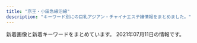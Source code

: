 ```yaml
---
title: "京王・小田急線沿線"
description: "キーワード別にの巨乳アジアン・チャイナエステ嬢情報をまとめました。"
---
```


新着画像と新着キーワードをまとめています。
2021年07月11日の情報です。

<DmmAffiliateIns />
<KeywordTable
  shops={
    [
    {
        "url": "http://est-massage.xyz/",
        "station": "\u7b39\u585a\u99c5\u5317\u53e3",
        "keywords": {
            "C": 14,
            "85": 13,
            "84": 12,
            "87": 2,
            "86": 21,
            "D": 30,
            "83": 6,
            "88": 6,
            "E": 7
        },
        "img_links": [
            "http://est-massage.xyz/images/cg04.jpg",
            "http://est-massage.xyz/images/cg052.jpg",
            "http://est-massage.xyz/images/cg081.jpg",
            "http://est-massage.xyz/images/bn02.jpg",
            "http://est-massage.xyz/images/200_40.png",
            "http://est-massage.xyz/images/bn01.jpg",
            "http://est-massage.xyz/images/cg061.jpg",
            "http://est-massage.xyz/images/cg021.jpg",
            "http://est-massage.xyz/images/cg041.jpg",
            "http://est-massage.xyz/images/cg15.jpg",
            "http://est-massage.xyz/images/cg11.jpg",
            "http://est-massage.xyz/images/cg19.jpg",
            "http://est-massage.xyz/images/head_tell2.png",
            "http://est-massage.xyz/images/sy1.jpg",
            "http://est-massage.xyz/images/cg07.jpg",
            "http://est-massage.xyz/images/bn03.jpg",
            "http://est-massage.xyz/images/cg02.jpg",
            "http://est-massage.xyz/images/cg10.jpg",
            "http://est-massage.xyz/images/cg051.jpg",
            "http://est-massage.xyz/images/ncg.jpg",
            "http://est-massage.xyz/images/cg16.jpg",
            "http://est-massage.xyz/images/cg182.jpg",
            "http://est-massage.xyz/images/cg111.jpg",
            "http://est-massage.xyz/images/cg062.jpg",
            "http://est-massage.xyz/images/cg18.jpg",
            "http://est-massage.xyz/images/foot_tel.png",
            "http://est-massage.xyz/images/cg09.jpg",
            "http://est-massage.xyz/images/r2.jpg",
            "http://est-massage.xyz/images/cg191.jpg",
            "http://est-massage.xyz/images/cg011.jpg",
            "http://est-massage.xyz/images/cg08.jpg",
            "http://est-massage.xyz/images/cg071.jpg",
            "http://est-massage.xyz/images/cg17.jpg",
            "http://est-massage.xyz/images/cg12.jpg",
            "http://est-massage.xyz/images/468_60.png",
            "http://est-massage.xyz/images/88_31.png",
            "http://est-massage.xyz/images/cg06.jpg",
            "http://est-massage.xyz/images/r1.jpg",
            "http://est-massage.xyz/images/cg151.jpg",
            "http://est-massage.xyz/images/cg082.jpg",
            "http://est-massage.xyz/images/head_tell.png",
            "http://est-massage.xyz/images/r3.jpg",
            "http://est-massage.xyz/images/side_tel.png",
            "http://est-massage.xyz/images/cg072.jpg",
            "http://est-massage.xyz/images/250_50.png",
            "http://est-massage.xyz/images/cg161.jpg",
            "http://est-massage.xyz/images/cg05.jpg",
            "http://est-massage.xyz/images/cg01.jpg",
            "http://est-massage.xyz/images/sy2.jpg",
            "http://est-massage.xyz/images/cg152.jpg",
            "http://est-massage.xyz/images/cg022.jpg",
            "http://est-massage.xyz/images/cg181.jpg",
            "http://est-massage.xyz/images/cg032.jpg"
        ],
        "name": "Oasis\uff5e\u30aa\u30a2\u30b7\u30b9\uff5e"
    },
    {
        "name": "\u693f",
        "keywords": {
            "C": 9
        },
        "img_links": [
            "http://www.aroma-tsubaki.com/uploads/aromatsubaki/2011/10/play3.jpg",
            "http://www.aroma-tsubaki.com/uploads/aromatsubaki/2011/10/shouji.jpg",
            "http://www.aroma-tsubaki.com/uploads/aromatsubaki/2011/10/play1.jpg",
            "http://www.aroma-tsubaki.com/uploads/aromatsubaki/2011/10/468x60.jpg",
            "http://www.aroma-tsubaki.com/uploads/aromatsubaki/2011/10/play4.jpg",
            "http://www.aroma-tsubaki.com/uploads/aromatsubaki/2012/05/e794bbe5838f-1623.jpg",
            "http://www.aroma-tsubaki.com/uploads/aromatsubaki/2020/10/flash4.jpg",
            "http://www.aroma-tsubaki.com/uploads/aromatsubaki/2020/10/flash6.jpg",
            "http://www.aroma-tsubaki.com/uploads/aromatsubaki/2020/10/flash5.jpg",
            "http://www.aroma-tsubaki.com/uploads/aromatsubaki/2020/10/flash2.jpg",
            "http://www.aroma-tsubaki.com/uploads/aromatsubaki/2011/11/e794bbe5838f-031.jpg",
            "http://www.aroma-tsubaki.com/uploads/aromatsubaki/2018/10/tel.jpg",
            "http://www.aroma-tsubaki.com/uploads/aromatsubaki/images/no-photo.jpg",
            "http://www.aroma-tsubaki.com/uploads/aromatsubaki/2012/03/e794bbe5838f-1079.jpg",
            "http://www.aroma-tsubaki.com/uploads/aromatsubaki/2020/10/flash3.jpg",
            "http://www.aroma-tsubaki.com/uploads/aromatsubaki/2011/11/e794bbe5838f-029.jpg",
            "http://www.aroma-tsubaki.com/uploads/aromatsubaki/2020/10/top.jpg",
            "http://www.aroma-tsubaki.com/uploads/aromatsubaki/2011/10/info.jpg",
            "http://www.aroma-tsubaki.com/uploads/aromatsubaki/2011/10/play2.jpg",
            "http://www.aroma-tsubaki.com/uploads/aromatsubaki/2020/10/flash1.jpg",
            "http://www.aroma-tsubaki.com/uploads/aromatsubaki/2012/10/e794bbe5838f-261.jpg",
            "http://www.aroma-tsubaki.com/uploads/aromatsubaki/2011/10/zi_link.jpg"
        ],
        "station": "\u4eac\u738b\u591a\u6469\u30bb\u30f3\u30bf\u30fc\u99c5\u897f\u53e3",
        "url": "http://aroma-tsubaki.com/"
    },
    {
        "name": "Free Style \uff5e\u30d5\u30ea\u30fc\u30b9\u30bf\u30a4\u30eb\uff5e",
        "keywords": {},
        "url": "http://xn--cckzerb5br7a.com/",
        "station": "\u660e\u5927\u524d\u99c5\u4e2d\u592e\u53e3",
        "img_links": []
    },
    {
        "name": "NeNe\uff5e\u306d\u306d",
        "img_links": [
            "http://nene.est888.com/css/top01.png",
            "http://nene.est888.com/css/osusume02.jpg",
            "http://nene.est888.com/css/nav/nav-006.png",
            "http://nene.est888.com/css/staff/staff01.jpg",
            "http://nene.est888.com/css/staff/staff04.jpg",
            "http://nene.est888.com/css/nav/nav-003.png",
            "http://nene.est888.com/css/staff/staff02.jpg",
            "http://nene.est888.com/css/nav/nav-002.png",
            "http://nene.est888.com/css/nav/nav-001.png",
            "http://nene.est888.com/css/nav/nav-005.png",
            "http://nene.est888.com/css/nav/nav-004.png",
            "http://nene.est888.com/css/tel.png",
            "http://nene.est888.com/css/staff/staff03.jpg"
        ],
        "url": "http://nene.est888.com/",
        "station": "\u5343\u6b73\u70cf\u5c71\u99c5\u5317\u53e3",
        "keywords": {
            "E": 2,
            "87": 1,
            "92": 1,
            "C": 1,
            "89": 1,
            "D": 1,
            "90": 1
        }
    },
    {
        "name": "Blue Moon",
        "keywords": {},
        "url": "http://bluemoon.ests.jp/",
        "station": "\u8abf\u5e03\u99c5\u6771\u53e3",
        "img_links": []
    },
    {
        "url": "http://www.chiretuyiabo.xyz/",
        "name": "Honey \uff5e\u30cf\u30cb\u30fc\uff5e",
        "img_links": [
            "http://www.chiretuyiabo.xyz/uploads/210115/1-210115111154J0.jpg",
            "http://www.chiretuyiabo.xyz/uploads/allimg/201124/1-201124091002.jpg",
            "http://www.chiretuyiabo.xyz/webstyle/rsubt5.png",
            "http://www.chiretuyiabo.xyz/uploads/210115/1-21011511145KM.jpg",
            "http://www.chiretuyiabo.xyz/webstyle/rsubt6.png",
            "http://www.chiretuyiabo.xyz/uploads/201116/1-201116092F09D.jpg",
            "http://www.chiretuyiabo.xyz/webstyle/rsubt7.png",
            "http://www.chiretuyiabo.xyz/webstyle/tel2.png",
            "http://www.chiretuyiabo.xyz/webstyle/rsubt1.png",
            "http://www.chiretuyiabo.xyz/uploads/201116/1-201116092H2128.jpg",
            "http://www.chiretuyiabo.xyz/webstyle/slider-img001.jpg",
            "http://www.chiretuyiabo.xyz/uploads/200706/1-200F6153052L7.jpg",
            "http://www.chiretuyiabo.xyz/uploads/210115/1-210115112K52S.jpg",
            "http://www.chiretuyiabo.xyz/webstyle/rsubt3.png",
            "http://www.chiretuyiabo.xyz/uploads/201116/1-201116092320547.jpg",
            "http://www.chiretuyiabo.xyz/webstyle/rsubt2.png",
            "http://www.chiretuyiabo.xyz/uploads/201116/1-201116092632O1.jpg",
            "http://www.chiretuyiabo.xyz/webstyle/m2.jpg",
            "http://www.chiretuyiabo.xyz/uploads/210115/1-21011511141CY.jpg",
            "http://www.chiretuyiabo.xyz/uploads/201116/1-2011160926104Z.jpg",
            "http://www.chiretuyiabo.xyz/webstyle/rsubt4.png",
            "http://www.chiretuyiabo.xyz/uploads/210115/1-210115111210154.jpg",
            "http://www.chiretuyiabo.xyz/uploads/210115/1-21011511143V36.jpg",
            "http://www.chiretuyiabo.xyz/webstyle/m4.jpg",
            "http://www.chiretuyiabo.xyz/webstyle/m6.jpg",
            "http://www.chiretuyiabo.xyz/uploads/allimg/201105/1-201105125636.jpg",
            "http://www.chiretuyiabo.xyz/webstyle/m1.jpg"
        ],
        "station": "JR\u7a32\u7530\u5824\u99c5",
        "keywords": {
            "\u4e73": 2
        }
    },
    {
        "name": "\u30a8\u30ec\u30ac\u30f3\u30b9",
        "img_links": [
            "https://elegance.tyo.cm/images/tel.png",
            "https://elegance.tyo.cm/images/staff0.jpg",
            "https://elegance.tyo.cm/images/side_mobile.jpg",
            "https://elegance.tyo.cm/images/tit_reason.jpg",
            "https://elegance.tyo.cm/images/img_top01.png",
            "https://elegance.tyo.cm/images/mainimg2.jpg",
            "https://elegance.tyo.cm/images/sp_teaser_link.jpg",
            "https://elegance.tyo.cm/images/img_top03.png",
            "https://elegance.tyo.cm/images/sp_teaser_staff.jpg",
            "https://elegance.tyo.cm/photos/sites/28/2021/06/2021062907535847.jpg",
            "https://elegance.tyo.cm/photos/sites/28/2021/06/2021062907540111.jpg",
            "https://elegance.tyo.cm/images/pic_girl01.jpg",
            "https://elegance.tyo.cm/images/mainimg3.jpg",
            "https://elegance.tyo.cm/images/teaser_link.jpg",
            "https://elegance.tyo.cm/images/side_tel.jpg",
            "https://elegance.tyo.cm/images/teaser_staff.jpg",
            "https://elegance.tyo.cm/photos/sites/28/2021/06/2021062907535988.jpg",
            "https://elegance.tyo.cm/photos/sites/28/2021/06/2021062907535741.jpg",
            "https://elegance.tyo.cm/images/mainimg.jpg",
            "https://elegance.tyo.cm/images/tit_news.jpg",
            "https://elegance.tyo.cm/images/mainimg4.jpg",
            "https://elegance.tyo.cm/images/img_top02.png"
        ],
        "keywords": {
            "85": 3,
            "87": 1,
            "D": 6,
            "86": 2
        },
        "url": "https://elegance.tyo.cm/",
        "station": "\u4ee3\u3005\u6728\u4e0a\u539f\u99c5\u5357\u53e31\u756a\u51fa\u53e3"
    },
    {
        "url": "https://hobo100per.jpn.vin/",
        "station": "\u5343\u6b73\u70cf\u5c71\u99c5\u5317\u53e3",
        "keywords": {
            "84": 60,
            "87": 120,
            "83": 30,
            "C": 49,
            "E": 45,
            "86": 15,
            "D": 195,
            "85": 30
        },
        "name": "\u307b\u307c100%",
        "img_links": [
            "https://hobo100per.jpn.vin/images/end.png",
            "https://hobo100per.jpn.vin/photos/sites/64/2021/04/2021040902115754.jpg",
            "https://hobo100per.jpn.vin/images/news_bj1.jpg",
            "https://hobo100per.jpn.vin/photos/sites/64/2020/11/2020111302073452.jpg",
            "https://hobo100per.jpn.vin/images/1.png",
            "https://hobo100per.jpn.vin/images/face_bj2.jpg",
            "https://hobo100per.jpn.vin/photos/sites/64/2020/12/2020120204102727.jpg",
            "https://hobo100per.jpn.vin/images/s_topics.jpg",
            "https://hobo100per.jpn.vin/photos/sites/64/2021/06/2021060203045619.jpg",
            "https://hobo100per.jpn.vin/photos/sites/64/2021/02/2021020403220683.jpg",
            "https://hobo100per.jpn.vin/photos/sites/64/2021/02/2021021405253880.jpg",
            "https://hobo100per.jpn.vin/images/news_bj3.jpg",
            "https://hobo100per.jpn.vin/images/s_staff.jpg",
            "https://hobo100per.jpn.vin/photos/sites/64/2020/10/2020102607255898.jpg",
            "https://hobo100per.jpn.vin/photos/sites/64/2021/05/2021053103292396.jpg",
            "https://hobo100per.jpn.vin/images/room4.jpg",
            "https://hobo100per.jpn.vin/images/top.png",
            "https://hobo100per.jpn.vin/images/mobile.jpg",
            "https://hobo100per.jpn.vin/images/room1.jpg",
            "https://hobo100per.jpn.vin/images/s_face.jpg",
            "https://hobo100per.jpn.vin/photos/sites/64/2021/06/2021061905261324.jpg",
            "https://hobo100per.jpn.vin/photos/sites/64/2020/10/2020102607255738.jpg",
            "https://hobo100per.jpn.vin/photos/sites/64/2021/01/202101160211441.jpg",
            "https://hobo100per.jpn.vin/photos/sites/64/2021/06/2021060303273030.jpg",
            "https://hobo100per.jpn.vin/photos/sites/64/2021/05/2021051105251986.jpg",
            "https://hobo100per.jpn.vin/photos/sites/64/2020/10/2020102607255627.jpg",
            "https://hobo100per.jpn.vin/photos/sites/64/2021/03/2021031502514054.jpg",
            "https://hobo100per.jpn.vin/images/s_link.jpg",
            "https://hobo100per.jpn.vin/photos/sites/64/2020/10/2020102607255792.jpg",
            "https://hobo100per.jpn.vin/images/room2.jpg",
            "https://hobo100per.jpn.vin/images/room3.jpg",
            "https://hobo100per.jpn.vin/photos/sites/64/2021/02/2021022309221643.jpg"
        ]
    },
    {
        "station": "\u5e9c\u4e2d\u99c5\u5357\u53e3",
        "keywords": {
            "88": 6,
            "C": 30,
            "86": 12,
            "E": 6,
            "D": 42,
            "83": 12,
            "85": 18,
            "87": 6
        },
        "name": "\u30a2\u30ed\u30de\u30b8\u30e5\u30e9\u30af",
        "img_links": [
            "http://lucky-one.jpn.mn/photos/sites/44/2021/04/2021040809403927.jpg",
            "http://lucky-one.jpn.mn/photos/sites/44/2021/04/202104080940066.jpg",
            "http://lucky-one.jpn.mn/photos/sites/44/2021/04/2021040809400869.jpg",
            "http://lucky-one.jpn.mn/images/themes/blue/s_zysx.png",
            "http://lucky-one.jpn.mn/images/themes/blue/line.png",
            "http://lucky-one.jpn.mn/images/room2.jpg",
            "http://lucky-one.jpn.mn/photos/sites/44/2021/04/2021040809403838.jpg",
            "http://lucky-one.jpn.mn/images/room1.jpg",
            "http://lucky-one.jpn.mn/photos/sites/44/2021/04/2021040809380020.jpg",
            "http://lucky-one.jpn.mn/images/themes/blue/s_staff.png",
            "http://lucky-one.jpn.mn/photos/sites/44/2021/04/2021040809384767.jpg",
            "http://lucky-one.jpn.mn/photos/sites/44/2021/04/2021040809431618.jpg",
            "http://lucky-one.jpn.mn/images/themes/blue/no1.png",
            "http://lucky-one.jpn.mn/photos/sites/44/2021/04/2021040809412150.jpg",
            "http://lucky-one.jpn.mn/photos/sites/44/2021/04/2021040809431373.jpg",
            "http://lucky-one.jpn.mn/photos/sites/44/2021/04/2021040809404174.jpg",
            "http://lucky-one.jpn.mn/photos/sites/44/2021/04/2021040809411939.jpg",
            "http://lucky-one.jpn.mn/images/themes/blue/s_news.png",
            "http://lucky-one.jpn.mn/photos/sites/44/2021/04/2021040809431346.jpg",
            "http://lucky-one.jpn.mn/photos/sites/44/2021/06/202106300128225.jpg",
            "http://lucky-one.jpn.mn/images/themes/blue/r3.jpg",
            "http://lucky-one.jpn.mn/images/room3.jpg",
            "http://lucky-one.jpn.mn/images/themes/blue/s_newface.png",
            "http://lucky-one.jpn.mn/images/room4.jpg",
            "http://lucky-one.jpn.mn/photos/sites/44/2021/04/202104080937565.jpg",
            "http://lucky-one.jpn.mn/photos/sites/44/2021/04/2021040809431450.jpg",
            "http://lucky-one.jpn.mn/images/themes/blue/s_link.png",
            "http://lucky-one.jpn.mn/photos/sites/44/2021/04/2021040809375410.jpg",
            "http://lucky-one.jpn.mn/photos/sites/44/2021/06/2021063001281586.jpg",
            "http://lucky-one.jpn.mn/photos/sites/44/2021/06/2021063001283077.jpg",
            "http://lucky-one.jpn.mn/photos/sites/44/2021/04/2021040809375736.jpg",
            "http://lucky-one.jpn.mn/images/themes/blue/s_pickup.png",
            "http://lucky-one.jpn.mn/photos/sites/44/2021/04/2021040809401068.jpg",
            "http://lucky-one.jpn.mn/photos/sites/44/2021/04/2021040809412036.jpg",
            "http://lucky-one.jpn.mn/photos/sites/44/2021/04/2021040809393049.jpg",
            "http://lucky-one.jpn.mn/images/themes/blue/no2.png",
            "http://lucky-one.jpn.mn/photos/sites/44/2021/04/2021040809393275.jpg",
            "http://lucky-one.jpn.mn/photos/sites/44/2021/04/2021040809384810.jpg",
            "http://lucky-one.jpn.mn/photos/sites/44/2021/04/2021040809572110.jpg",
            "http://lucky-one.jpn.mn/photos/sites/44/2021/04/2021040809400714.jpg",
            "http://lucky-one.jpn.mn/photos/sites/44/2021/04/2021040809384524.jpg",
            "http://lucky-one.jpn.mn/photos/sites/44/2021/04/202104080943116.jpg",
            "http://lucky-one.jpn.mn/images/themes/blue/mobile.jpg",
            "http://lucky-one.jpn.mn/photos/sites/44/2021/04/2021040809404236.jpg",
            "http://lucky-one.jpn.mn/photos/sites/44/2021/04/2021040809411851.jpg",
            "http://lucky-one.jpn.mn/images/themes/blue/s_ranking.png",
            "http://lucky-one.jpn.mn/photos/sites/44/2021/04/2021040809384699.jpg",
            "http://lucky-one.jpn.mn/photos/sites/44/2021/04/2021040809404287.jpg",
            "http://lucky-one.jpn.mn/photos/sites/44/2021/04/2021040809400982.jpg",
            "http://lucky-one.jpn.mn/photos/sites/44/2021/04/2021040809384593.jpg",
            "http://lucky-one.jpn.mn/photos/sites/44/2021/04/2021040809412291.jpg"
        ],
        "url": "http://lucky-one.jpn.mn/"
    },
    {
        "station": "JR\u7a32\u7530\u5824\u99c5",
        "img_links": [
            "http://scure.work/images/rec2.png",
            "http://scure.work/sp/img/sayuri1.jpg",
            "http://scure.work/sp/img/ruru1.jpg",
            "http://scure.work/images/1.jpg",
            "http://scure.work/sp/images/interior_t.jpg",
            "http://scure.work/sp/images/1.jpg",
            "http://scure.work/images/4.jpg",
            "http://scure.work/images/staff_t.jpg",
            "http://scure.work/img/momo1.jpg",
            "http://scure.work/sp/staff/sayuri.jpg",
            "http://scure.work/images/3.jpg",
            "http://scure.work/sp/images/news.jpg",
            "http://scure.work/sp/images/3.jpg",
            "http://scure.work/images/2.jpg",
            "http://scure.work/images/ta.jpg",
            "http://scure.work/img/yoyo1.jpg",
            "http://scure.work/images/int1.png",
            "http://scure.work/sp/images/staff_t.jpg",
            "http://scure.work/sp/staff/momo.jpg",
            "http://scure.work/images/head.jpg",
            "http://scure.work/sp/images/rec1.png",
            "http://scure.work/sp/images/2.jpg",
            "http://scure.work/sp/img/momo1.jpg",
            "http://scure.work/sp/menu/top.jpg",
            "http://scure.work/sp/images/newsb.png",
            "http://scure.work/sp/img/yoyo1.jpg",
            "http://scure.work/images/int2.png",
            "http://scure.work/sp/images/int2.png",
            "http://scure.work/images/sys.png",
            "http://scure.work/sp/images/head.jpg",
            "http://scure.work/sp/menu/staff.jpg",
            "http://scure.work/img/sayuri1.jpg",
            "http://scure.work/sp/images/rec2.png",
            "http://scure.work/sp/images/tel.jpg",
            "http://scure.work/images/interior_t.jpg",
            "http://scure.work/images/sm.jpg",
            "http://scure.work/sp/images/4.jpg",
            "http://scure.work/sp/images/int1.jpg",
            "http://scure.work/sp/images/footer.png",
            "http://scure.work/images/news.jpg",
            "http://scure.work/images/tr.jpg",
            "http://scure.work/images/rec1.png",
            "http://scure.work/sp/staff/ruru.jpg",
            "http://scure.work/sp/staff/yoyo.jpg",
            "http://scure.work/img/ruru1.jpg",
            "http://scure.work/sp/images/sys.png"
        ],
        "name": "\u30ad\u30f3\u30b0\u30b9\u30de\u30a4\u30eb",
        "url": "http://scure.work/",
        "keywords": {}
    },
    {
        "url": "http://almond.ests.jp/",
        "img_links": [
            "http://almond.ests.jp/images/line.jpg",
            "http://almond.ests.jp/images/line2.png",
            "http://almond.ests.jp/photos/sites/24/2021/06/2021061915435923.jpg",
            "http://almond.ests.jp/images/newicon.png",
            "http://almond.ests.jp/images/acc1.jpg",
            "http://almond.ests.jp/images/s_staff.png",
            "http://almond.ests.jp/images/mobile.jpg",
            "http://almond.ests.jp/images/pickicon.jpg",
            "http://almond.ests.jp/photos/sites/24/2020/11/2020113018465347.jpg",
            "http://almond.ests.jp/photos/sites/24/2020/11/2020113018465254.jpg",
            "http://almond.ests.jp/images/nstaff1.jpg",
            "http://almond.ests.jp/images/nstaff.jpg",
            "http://almond.ests.jp/photos/sites/24/2021/03/2021032511211062.jpg",
            "http://almond.ests.jp/images/s_face.png",
            "http://almond.ests.jp/images/s_news.jpg",
            "http://almond.ests.jp/images/line1.jpg",
            "http://almond.ests.jp/photos/sites/24/2020/11/2020113018465067.jpg",
            "http://almond.ests.jp/photos/sites/24/2021/05/2021051312433326.jpg",
            "http://almond.ests.jp/images/s_acc.jpg",
            "http://almond.ests.jp/photos/sites/24/2020/12/2020121413001762.jpg",
            "http://almond.ests.jp/images/top.png",
            "http://almond.ests.jp/photos/sites/24/2020/11/2020113018465490.jpg"
        ],
        "name": "Lovely",
        "station": "\u5343\u6b73\u70cf\u5c71\u99c5\u5357\u53e3",
        "keywords": {
            "85": 4,
            "86": 2,
            "87": 2,
            "C": 15,
            "D": 8
        }
    },
    {
        "name": "\u30ea\u30e9\u30af\u30bc\u30fc\u30b7\u30e7\u30f3\u6075",
        "keywords": {
            "C": 23,
            "86": 10
        },
        "station": "\u767e\u5408\u30f6\u4e18\u99c5\u5317\u53e3",
        "img_links": [
            "http://cinderella-princess.net/images/mobile.jpg",
            "http://cinderella-princess.net/images/s_chedule.jpg",
            "http://cinderella-princess.net/images/s_link.jpg",
            "http://cinderella-princess.net/images/room3.jpg",
            "http://cinderella-princess.net/images/room2.jpg",
            "http://cinderella-princess.net/images/s_news.jpg",
            "http://cinderella-princess.net/images/s_staff.jpg",
            "http://cinderella-princess.net/images/room1.jpg",
            "http://cinderella-princess.net/images/girl-z1.jpg",
            "http://cinderella-princess.net/links/esthe-summit.jpg",
            "http://cinderella-princess.net/images/tel.jpg",
            "http://cinderella-princess.net/images/girl-z2.jpg",
            "http://cinderella-princess.net/images/nei_bj2.jpg",
            "http://cinderella-princess.net/images/movie.jpg",
            "http://cinderella-princess.net/images/staff1.jpg",
            "http://cinderella-princess.net/images/staff0.jpg",
            "http://cinderella-princess.net/images/room4.jpg",
            "http://cinderella-princess.net/images/staff2.jpg",
            "http://cinderella-princess.net/images/staff4.jpg",
            "http://cinderella-princess.net/images/staff3.jpg"
        ],
        "url": "http://cinderella-princess.net"
    },
    {
        "keywords": {
            "\u30bb\u30af\u30b7\u30fc": 2
        },
        "station": "\u5e9c\u4e2d\u99c5\u5357\u53e3",
        "url": "https://es-tonix.com/",
        "img_links": [
            "https://es-tonix.com/wp-content/uploads/2017/12/222222222222222221.jpg",
            "https://es-tonix.com/wp-content/themes/este/img/2.jpg",
            "https://es-tonix.com/wp-content/themes/este/img/top-img07.png",
            "https://es-tonix.com/wp-content/themes/este/img/top-img04.png",
            "https://es-tonix.com/wp-content/uploads/2019/06/F0BA29ED-B784-4924-B1A9-F26AC4BB7486.jpeg",
            "https://es-tonix.com/wp-content/themes/este/img/1.jpg",
            "https://es-tonix.com/wp-content/themes/este/img/top-img06.png",
            "https://es-tonix.com/wp-content/uploads/2021/04/5B2F80E2-4F72-4135-B8F3-286BB45A4044.jpeg",
            "https://es-tonix.com/wp-content/themes/este/img/top-img02a.png",
            "https://es-tonix.com/wp-content/themes/este/img/top-img03a.png",
            "https://es-tonix.com/wp-content/themes/este/img/top-img01b.png",
            "https://es-tonix.com/wp-content/themes/este/img/tel_footer.png",
            "https://es-tonix.com/wp-content/uploads/2021/04/695FB2FD-141C-435D-9A3E-6720BF5516F0.jpeg",
            "https://es-tonix.com/wp-content/uploads/2021/04/692B597B-1CEB-42C9-8F8A-9CDE197A3C46.jpeg",
            "https://es-tonix.com/wp-content/themes/este/img/call.png",
            "https://es-tonix.com/wp-content/uploads/2021/04/EBF139A6-A306-4E96-941A-32B836D41A85.jpeg",
            "https://es-tonix.com/wp-content/uploads/2021/04/9305A578-6EB1-4009-BBAE-2316F94E2C0C.jpeg",
            "https://es-tonix.com/wp-content/themes/este/img/tel_header.png",
            "https://es-tonix.com/wp-content/uploads/2021/04/CC5657CA-78F6-4890-9761-08D817F164A3.jpeg",
            "https://es-tonix.com/wp-content/themes/este/img/4.jpg",
            "https://es-tonix.com/wp-content/uploads/2021/04/10891220-2F30-4B76-B8DC-35ED21FF2CC5.jpeg",
            "https://es-tonix.com/wp-content/uploads/2021/04/E3FFBFAE-89B4-43A7-BA90-1482DDEF744E.jpeg",
            "https://es-tonix.com/wp-content/themes/este/img/top-img01a.png",
            "https://es-tonix.com/wp-content/themes/este/img/3.jpg",
            "https://es-tonix.com/wp-content/themes/este/img/top-img05.png",
            "https://es-tonix.com/wp-content/uploads/2019/06/E8CFA28F-4F73-4C31-9D61-621E5D24A80E.jpeg",
            "https://es-tonix.com/wp-content/uploads/2021/04/4EBE72EF-2B90-4F07-BE48-47A9FAA85450.jpeg",
            "https://es-tonix.com/wp-content/uploads/2019/06/5947F5C5-4B57-4941-9106-D738D4F78698.jpeg"
        ],
        "name": "TONIX"
    },
    {
        "station": "JR\u7a32\u7530\u5824\u99c5\u5357\u53e3",
        "img_links": [
            "http://temomi.jpest.net/images/flash1.jpg",
            "http://temomi.jpest.net/images/g2.jpg",
            "http://temomi.jpest.net/images/01.jpg",
            "http://temomi.jpest.net/images/down.png",
            "http://temomi.jpest.net/images/flash2.jpg",
            "http://temomi.jpest.net/images/mobile.png",
            "http://temomi.jpest.net/images/02.jpg",
            "http://temomi.jpest.net/images/a1.jpg",
            "http://temomi.jpest.net/images/info.png",
            "http://temomi.jpest.net/images/g4.jpg",
            "http://temomi.jpest.net/images/g7.jpg",
            "http://temomi.jpest.net/images/04.jpg",
            "http://temomi.jpest.net/images/zi_staff.png",
            "http://temomi.jpest.net/images/g0.jpg",
            "http://temomi.jpest.net/images/g3.jpg",
            "http://temomi.jpest.net/images/g1.jpg",
            "http://temomi.jpest.net/images/g6.jpg",
            "http://temomi.jpest.net/images/a2.jpg",
            "http://temomi.jpest.net/images/up.png"
        ],
        "name": "\u624b\u3082\u307f",
        "url": "http://temomi.jpest.net/",
        "keywords": {}
    },
    {
        "img_links": [
            "http://esthegt.xyz/tls/girl/todays-girls.png",
            "http://esthegt.xyz/tls/girl/07.png",
            "http://esthegt.xyz/tls/girl/06.png",
            "http://esthegt.xyz/tls/images/bt3.png",
            "http://esthegt.xyz/tls/girl/05.png",
            "http://esthegt.xyz/tls/images/header.png",
            "http://esthegt.xyz/tls/images/bt2.png",
            "http://esthegt.xyz/tls/images/bt6.png",
            "http://esthegt.xyz/tls/girl/g06.png",
            "http://esthegt.xyz/tls/images/footer.png",
            "http://esthegt.xyz/tls/images/bt4.png",
            "http://esthegt.xyz/tls/girl/g07.png",
            "http://esthegt.xyz/tls/images/bt5.png",
            "http://esthegt.xyz/tls/images/facial-massage.png",
            "http://esthegt.xyz/tls/images/bt1.png",
            "http://esthegt.xyz/tls/girl/g05.png"
        ],
        "station": "\u767b\u6238\u99c5",
        "url": "http://esthegt.xyz/tls/",
        "name": "Teles -\u30c6\u30ec\u30b9-",
        "keywords": {}
    },
    {
        "station": "\u8056\u8e5f\u685c\u30f6\u4e18\u99c5\u897f\u53e3",
        "url": "http://gakuen.iest.info/",
        "keywords": {},
        "name": "\u30de\u30fc\u30e1\u30a4\u30c9",
        "img_links": [
            "http://gakuen.iest.info/photos/sites/2/2020/01/2020012313114295.jpg",
            "http://gakuen.iest.info/photos/sites/2/2020/07/2020072016533176.jpg",
            "http://gakuen.iest.info/photos/sites/2/2019/04/2019042412405867.jpg",
            "http://gakuen.iest.info/images/g16.jpg",
            "http://gakuen.iest.info/images/g1.jpg",
            "http://gakuen.iest.info/photos/sites/2/2019/08/2019081415474742.jpg",
            "http://gakuen.iest.info/images/pick.jpg",
            "http://gakuen.iest.info/images/s_cosplay.jpg",
            "http://gakuen.iest.info/images/s_staff.jpg",
            "http://gakuen.iest.info/images/top.jpg",
            "http://gakuen.iest.info/images/dairy1.jpg",
            "http://gakuen.iest.info/images/mobile.jpg",
            "http://gakuen.iest.info/images/g14.jpg",
            "http://gakuen.iest.info/photos/sites/2/2020/05/202005211902408.jpg",
            "http://gakuen.iest.info/photos/sites/2/2019/03/2019033017261438.jpg",
            "http://gakuen.iest.info/photos/sites/2/2020/01/202001201156212.jpg",
            "http://gakuen.iest.info/photos/sites/2/2020/02/202002181030244.jpg",
            "http://gakuen.iest.info/photos/sites/2/2021/01/2021013015404587.jpg",
            "http://gakuen.iest.info/photos/sites/2/2020/07/2020073112251978.jpg",
            "http://gakuen.iest.info/images/1.jpg",
            "http://gakuen.iest.info/images/news1.jpg",
            "http://gakuen.iest.info/photos/sites/2/2020/03/2020030612170589.jpg",
            "http://gakuen.iest.info/photos/sites/2/2020/03/2020031710530298.jpg",
            "http://gakuen.iest.info/photos/sites/2/2020/04/2020040617563893.jpg",
            "http://gakuen.iest.info/photos/sites/2/2021/03/2021030315013351.jpg",
            "http://gakuen.iest.info/images/g17.jpg",
            "http://gakuen.iest.info/photos/sites/2/2020/02/202002181926092.jpg",
            "http://gakuen.iest.info/images/g2.jpg",
            "http://gakuen.iest.info/photos/sites/2/2020/03/2020032315452568.jpg",
            "http://gakuen.iest.info/photos/sites/2/2020/01/2020011414544936.jpg",
            "http://gakuen.iest.info/images/g7.jpg",
            "http://gakuen.iest.info/photos/sites/2/2020/04/2020042017530931.jpg",
            "http://gakuen.iest.info/photos/sites/2/2020/03/2020031917023498.jpg",
            "http://gakuen.iest.info/images/g13.jpg",
            "http://gakuen.iest.info/photos/sites/2/2020/03/2020031710530315.jpg",
            "http://gakuen.iest.info/photos/sites/2/2021/02/2021020213584868.jpg",
            "http://gakuen.iest.info/photos/sites/2/2020/04/202004131442543.jpg",
            "http://gakuen.iest.info/images/info.jpg",
            "http://gakuen.iest.info/photos/sites/2/2019/12/2019122012395148.jpg",
            "http://gakuen.iest.info/photos/sites/2/2019/07/2019070814045162.jpg",
            "http://gakuen.iest.info/photos/sites/2/2019/02/2019022817325825.jpg",
            "http://gakuen.iest.info/photos/sites/2/2018/12/2018122016370867.jpg",
            "http://gakuen.iest.info/photos/sites/2/2018/12/2018122016365886.jpg",
            "http://gakuen.iest.info/photos/sites/2/2020/03/2020032310123163.jpg",
            "http://gakuen.iest.info/photos/sites/2/2020/01/2020012313115328.jpg",
            "http://gakuen.iest.info/images/g11.jpg",
            "http://gakuen.iest.info/images/g3.jpg",
            "http://gakuen.iest.info/photos/sites/2/2020/02/2020022712294123.jpg",
            "http://gakuen.iest.info/photos/sites/2/2021/01/2021011710180186.jpg",
            "http://gakuen.iest.info/photos/sites/2/2019/05/2019050913134067.jpg",
            "http://gakuen.iest.info/photos/sites/2/2020/02/2020021810301874.jpg",
            "http://gakuen.iest.info/photos/sites/2/2020/02/2020021810302988.jpg",
            "http://gakuen.iest.info/photos/sites/2/2021/01/2021011710180481.jpg",
            "http://gakuen.iest.info/photos/sites/2/2018/12/2018122016370328.jpg",
            "http://gakuen.iest.info/photos/sites/2/2020/02/202002061519106.jpg",
            "http://gakuen.iest.info/photos/sites/2/2020/01/2020012313114828.jpg",
            "http://gakuen.iest.info/images/g10.jpg",
            "http://gakuen.iest.info/images/staff0.jpg",
            "http://gakuen.iest.info/photos/sites/2/2020/09/2020093013013880.jpg",
            "http://gakuen.iest.info/images/2.jpg",
            "http://gakuen.iest.info/images/staff_bj3.jpg",
            "http://gakuen.iest.info/photos/sites/2/2020/05/2020052119024816.jpg",
            "http://gakuen.iest.info/photos/sites/2/2020/04/2020042017530271.jpg",
            "http://gakuen.iest.info/photos/sites/2/2020/05/2020050117553339.jpg",
            "http://gakuen.iest.info/photos/sites/2/2019/09/2019091711325670.jpg",
            "http://gakuen.iest.info/photos/sites/2/2019/03/2019032815331529.jpg",
            "http://gakuen.iest.info/photos/sites/2/2020/01/2020011113280929.jpg",
            "http://gakuen.iest.info/photos/sites/2/2020/06/2020061616280157.jpg",
            "http://gakuen.iest.info/images/info2.jpg",
            "http://gakuen.iest.info/photos/sites/2/2020/01/2020012918400879.jpg",
            "http://gakuen.iest.info/photos/sites/2/2019/03/2019030516090063.jpg",
            "http://gakuen.iest.info/photos/sites/2/2020/12/2020120714105839.jpg",
            "http://gakuen.iest.info/photos/sites/2/2021/01/2021011710180345.jpg",
            "http://gakuen.iest.info/photos/sites/2/2020/03/202003121411072.jpg",
            "http://gakuen.iest.info/images/g15.jpg",
            "http://gakuen.iest.info/photos/sites/2/2021/03/2021031115072814.jpg",
            "http://gakuen.iest.info/photos/sites/2/2018/12/2018120914092113.jpg",
            "http://gakuen.iest.info/photos/sites/2/2020/12/2020121712262192.jpg"
        ]
    },
    {
        "url": "http://www.ainoyuwaku.esturl.com/",
        "name": "\u611b\u306e\u8a98\u60d1",
        "img_links": [
            "http://www.ainoyuwaku.esturl.com/files/002-02.jpg",
            "http://www.ainoyuwaku.esturl.com/files/003.jpg",
            "http://www.ainoyuwaku.esturl.com/files/003-02.jpg",
            "http://www.ainoyuwaku.esturl.com/files/007-02.jpg",
            "http://www.ainoyuwaku.esturl.com/img/spacer900x360.png",
            "http://www.ainoyuwaku.esturl.com/files/002.jpg",
            "http://www.ainoyuwaku.esturl.com/img/top.jpg",
            "http://www.ainoyuwaku.esturl.com/files/007.jpg",
            "http://www.ainoyuwaku.esturl.com/files/004-02.jpg",
            "http://www.ainoyuwaku.esturl.com/files/006.jpg",
            "http://www.ainoyuwaku.esturl.com/files/005.jpg",
            "http://www.ainoyuwaku.esturl.com/img/top_sm.jpg",
            "http://www.ainoyuwaku.esturl.com/photo_news/upimg/3719360cfe712116ae_0.jpg",
            "http://www.ainoyuwaku.esturl.com/files/006-02.jpg",
            "http://www.ainoyuwaku.esturl.com/img/ac1.jpg",
            "http://www.ainoyuwaku.esturl.com/files/005-02.jpg",
            "http://www.ainoyuwaku.esturl.com/photo_news/upimg/8269560e29e0c48965_0.jpg",
            "http://www.ainoyuwaku.esturl.com/files/001-02.jpg",
            "http://www.ainoyuwaku.esturl.com/img/ac2.jpg",
            "http://www.ainoyuwaku.esturl.com/photo_news/upimg/31737608bbd71ade4d_0.jpg",
            "http://www.ainoyuwaku.esturl.com/files/004.jpg",
            "http://www.ainoyuwaku.esturl.com/files/001.jpg"
        ],
        "station": "\u660e\u5927\u524d\u99c5\u4e2d\u592e\u53e3",
        "keywords": {
            "86": 16,
            "87": 32,
            "D": 40,
            "C": 46,
            "82": 8
        }
    },
    {
        "name": "Cecil \u30bb\u30b7\u30eb",
        "img_links": [
            "http://honey.jpest.net/uploads//sites/45/2021/06/g1-2.jpg",
            "http://honey.jpest.net/uploads//sites/45/2021/06/g5-1.jpg",
            "http://honey.jpest.net/uploads//sites/45/2021/06/g3-2.jpg",
            "http://cecil.jpest.net/uploads//sites/45/2021/06/staff.jpg",
            "http://cecil.jpest.net/uploads//sites/45/2021/06/con01-1.jpg",
            "http://honey.jpest.net/uploads//sites/45/2021/06/g2-2.jpg",
            "http://honey.jpest.net/uploads//sites/45/2021/06/g4-1.jpg",
            "http://cecil.jpest.net/uploads//sites/45/2021/06/con02-1.jpg",
            "http://cecil.jpest.net/uploads//sites/45/2021/06/req_03-2.jpg",
            "http://cecil.jpest.net/uploads//sites/45/2021/06/con03-1.jpg",
            "http://honey.jpest.net/uploads//sites/45/2021/06/g6-1.jpg"
        ],
        "keywords": {},
        "station": "\u7b39\u585a\u99c5\u5317\u53e3",
        "url": "http://cecil.jpest.net/"
    },
    {
        "url": "http://www.iyashikukan.xyz/",
        "station": "\u5343\u6b73\u70cf\u5c71\u99c5\u5317\u53e3",
        "keywords": {},
        "name": "\u7652\u3057\u306e\u7a7a\u9593",
        "img_links": [
            "http://www.iyashikukan.xyz/images/index-rin_20.jpg",
            "http://www.iyashikukan.xyz/images/staff/10/satomi.jpg",
            "http://www.iyashikukan.xyz/images/staff/10/2.jpg",
            "http://www.iyashikukan.xyz/images/top/t3.png",
            "http://www.iyashikukan.xyz/images/staff/10/1.jpg",
            "http://www.iyashikukan.xyz/images/top/top-foot_04.png",
            "http://www.iyashikukan.xyz/images/index-rin_04.jpg",
            "http://www.iyashikukan.xyz/images/top/t2.jpg",
            "http://www.iyashikukan.xyz/images/staff/10/mimi.jpg",
            "http://www.iyashikukan.xyz/images/shop/r5.jpg",
            "http://www.iyashikukan.xyz/images/nav/nav-t-sys.jpg",
            "http://www.iyashikukan.xyz/images/staff/10/sayaka22.jpg",
            "http://www.iyashikukan.xyz/images/staff/9/39-02a.jpg",
            "http://www.iyashikukan.xyz/images/index-rin_16.jpg",
            "http://www.iyashikukan.xyz/images/top/top-foot_05.png",
            "http://www.iyashikukan.xyz/images/lanmu-t-st.jpg",
            "http://www.iyashikukan.xyz/images/lanmu-t-st2.jpg",
            "http://www.iyashikukan.xyz/images/index-rin_02.jpg",
            "http://www.iyashikukan.xyz/images/index-rin_14.jpg",
            "http://www.iyashikukan.xyz/images/nav/nav-t-job.jpg",
            "http://www.iyashikukan.xyz/images/top/t3.jpg",
            "http://www.iyashikukan.xyz/images/top/top-foot_03.png",
            "http://www.iyashikukan.xyz/images/staff/10/nana.jpg"
        ]
    },
    {
        "station": "\u5343\u6b73\u70cf\u5c71\u99c5\u5357\u53e3",
        "name": "\u685c \uff5e\u30b5\u30af\u30e9\uff5e",
        "img_links": [
            "http://sakura.iyasi.me/layer/images/top/top_02.jpg",
            "http://sakura.iyasi.me/layer/images/top/top_03.jpg",
            "http://sakura.iyasi.me/images/staff_02.jpg",
            "http://sakura.iyasi.me/images/ser3.jpg",
            "http://sakura.iyasi.me/images/staff_03.jpg",
            "http://sakura.iyasi.me/layer/images/top/top_08.png",
            "http://sakura.iyasi.me/images/staff_01.jpg",
            "http://sakura.iyasi.me/images/staff_bj4.png",
            "http://sakura.iyasi.me/images/top1.jpg",
            "http://sakura.iyasi.me/layer/images/top/top_06.jpg",
            "http://sakura.iyasi.me/layer/images/top/top_04.jpg",
            "http://sakura.iyasi.me/images/1.jpg",
            "http://sakura.iyasi.me/layer/images/top.jpg",
            "http://sakura.iyasi.me/images/wenzi-staff.png",
            "http://sakura.iyasi.me/images/staff_bj1.png",
            "http://sakura.iyasi.me/images/info.png",
            "http://sakura.iyasi.me/layer/images/top/top_05.jpg",
            "http://sakura.iyasi.me/images/staff_06.jpg",
            "http://sakura.iyasi.me/layer/images/top/top_01.jpg",
            "http://sakura.iyasi.me/images/s_service.png",
            "http://sakura.iyasi.me/images/ser2.jpg",
            "http://sakura.iyasi.me/images/s_info.png",
            "http://sakura.iyasi.me/images/ser1.jpg",
            "http://sakura.iyasi.me/images/ser4.jpg",
            "http://sakura.iyasi.me/images/staff_04.jpg",
            "http://sakura.iyasi.me/images/top2.jpg"
        ],
        "keywords": {
            "84": 3,
            "83": 3,
            "85": 3,
            "86": 6
        },
        "url": "http://sakura.iyasi.me/"
    },
    {
        "name": "\u30ec\u30a4\u30f3\u30dc\u30fc",
        "img_links": [
            "https://es-relax.tokyo/wp-content/uploads/2020/11/8976512rainbow.jpg",
            "https://es-relax.tokyo/wp-content/uploads/2020/02/897621rainbow.jpg",
            "https://es-relax.tokyo/wp-content/uploads/2020/02/8976512rainbow.jpg",
            "https://es-relax.tokyo/wp-content/themes/este/img/top-img01b.png",
            "https://es-relax.tokyo/wp-content/uploads/2020/02/8972186rainbow.jpg",
            "https://es-relax.tokyo/wp-content/themes/este/img/top-img01.png",
            "https://es-relax.tokyo/wp-content/themes/este/img/3.jpg",
            "https://es-relax.tokyo/wp-content/uploads/2021/05/q1324876rainbow.jpg",
            "https://es-relax.tokyo/wp-content/uploads/2020/02/87261rainbow.jpg",
            "https://es-relax.tokyo/wp-content/uploads/2020/10/11rainbow.jpg",
            "https://es-relax.tokyo/wp-content/themes/este/img/tel_header.png",
            "https://es-relax.tokyo/wp-content/themes/este/img/top-img01a.png",
            "https://es-relax.tokyo/wp-content/uploads/2020/02/8976251rainbow-1.jpg",
            "https://es-relax.tokyo/wp-content/uploads/2020/11/908271rainbow.jpg",
            "https://es-relax.tokyo/wp-content/themes/este/img/tel_footer.png",
            "https://es-relax.tokyo/wp-content/uploads/2021/04/56786rainbow.jpg",
            "https://es-relax.tokyo/wp-content/uploads/2020/02/8976218rainbow.jpg",
            "https://es-relax.tokyo/wp-content/uploads/2021/02/9876rainbow.jpg",
            "https://es-relax.tokyo/wp-content/themes/este/img/top-img02.png",
            "https://es-relax.tokyo/wp-content/themes/este/img/top-img04.png",
            "https://es-relax.tokyo/wp-content/uploads/2020/12/87612rainbow.jpg",
            "https://es-relax.tokyo/wp-content/themes/este/img/4.jpg",
            "https://es-relax.tokyo/wp-content/themes/este/img/2.jpg",
            "https://es-relax.tokyo/wp-content/uploads/2020/02/1rainbow-1.jpg",
            "https://es-relax.tokyo/wp-content/themes/este/img/1.jpg",
            "https://es-relax.tokyo/wp-content/themes/este/img/call.png"
        ],
        "url": "https://es-relax.tokyo/",
        "keywords": {
            "F": 10,
            "D": 9,
            "E": 26
        },
        "station": "\u5343\u6b73\u70cf\u5c71\u99c5\u5317\u53e3"
    },
    {
        "img_links": [],
        "url": "http://www.kousei-jyunen.com/",
        "keywords": {},
        "station": "\u6210\u57ce\u5b66\u5712\u524d\u99c5",
        "name": "\u6f64\u5712"
    },
    {
        "keywords": {
            "D": 30,
            "87": 12,
            "86": 18,
            "C": 12
        },
        "name": "Ruby\u30fb\u30eb\u30d3\u30fc",
        "url": "http://ruby.iest.info/",
        "img_links": [
            "http://ruby.iest.info/images/s_staff.png",
            "http://ruby.iest.info/images/top.jpg",
            "http://ruby.iest.info/photos/sites/8/2021/04/2021042315055524.jpg",
            "http://ruby.iest.info/photos/sites/8/2021/06/2021060417122942.jpg",
            "http://ruby.iest.info/images/nei_bj1.png",
            "http://ruby.iest.info/photos/sites/8/2021/06/2021061817434088.jpg",
            "http://ruby.iest.info/images/bian.jpg",
            "http://ruby.iest.info/images/news.png",
            "http://ruby.iest.info/photos/sites/8/2021/06/2021060417122920.jpg",
            "http://ruby.iest.info/images/mobile.jpg",
            "http://ruby.iest.info/photos/sites/8/2021/06/2021060417122885.jpg",
            "http://ruby.iest.info/images/service.jpg"
        ],
        "station": "\u767b\u6238\u99c5\u751f\u7530\u7dd1\u5730\u53e3"
    },
    {
        "name": "Flower\uff5e\u30d5\u30e9\u30ef\u30fc\uff5e",
        "station": "\u660e\u5927\u524d\u99c5\u4e2d\u592e\u53e3",
        "url": "https://flower-m.net/",
        "img_links": [],
        "keywords": {}
    },
    {
        "name": "\u30ad\u30e5\u30a2\u30e9\u30b9",
        "keywords": {
            "84": 16,
            "83": 8,
            "87": 8,
            "F": 16,
            "90": 8,
            "85": 16,
            "C": 8,
            "D": 32
        },
        "url": "http://cure-as.ests.jp/",
        "img_links": [
            "http://cure-as.ests.jp/photos/sites/27/2019/09/2019090515360480.jpg",
            "http://cure-as.ests.jp/images/s_link.png",
            "http://cure-as.ests.jp/images/news11.jpg",
            "http://cure-as.ests.jp/images/s_reruit.png",
            "http://cure-as.ests.jp/photos/sites/27/2019/03/201903261030333.jpg",
            "http://cure-as.ests.jp/photos/sites/27/2019/12/2019122512063341.jpg",
            "http://cure-as.ests.jp/photos/sites/27/2018/10/2018102015260524.jpg",
            "http://cure-as.ests.jp/images/mobile.jpg",
            "http://cure-as.ests.jp/images/1.jpg",
            "http://cure-as.ests.jp/photos/sites/27/2019/07/2019070118583389.jpg",
            "http://cure-as.ests.jp/images/2.jpg",
            "http://cure-as.ests.jp/images/top.jpg",
            "http://cure-as.ests.jp/images/photo.png",
            "http://cure-as.ests.jp/images/news.png",
            "http://cure-as.ests.jp/photos/sites/27/2020/06/2020060319010741.jpg",
            "http://cure-as.ests.jp/images/top1.jpg",
            "http://cure-as.ests.jp/photos/sites/27/2019/05/201905161429354.jpg",
            "http://cure-as.ests.jp/images/s_staff.png",
            "http://cure-as.ests.jp/images/info.jpg"
        ],
        "station": "\u4e0b\u9ad8\u4e95\u6238\u99c5\u897f\u53e3"
    },
    {
        "img_links": [
            "http://www.miyabi.esturl.com/files/001-03.jpg",
            "http://www.miyabi.esturl.com/files/001-02.jpg",
            "http://www.miyabi.esturl.com/images/backlistbtn.png",
            "http://www.miyabi.esturl.com/files/003-02.jpg",
            "http://www.miyabi.esturl.com/files/002.jpg",
            "http://www.miyabi.esturl.com/images/coverParts.png",
            "http://www.miyabi.esturl.com/images/infoSlide01.jpg",
            "http://www.miyabi.esturl.com/files/001.jpg",
            "http://www.miyabi.esturl.com/files/003-03.jpg",
            "http://www.miyabi.esturl.com/files/002-02.jpg",
            "http://www.miyabi.esturl.com/images/attention.png",
            "http://www.miyabi.esturl.com/files/002-03.jpg",
            "http://www.miyabi.esturl.com/files/003.jpg"
        ],
        "name": "\u96c5",
        "station": "\u4eac\u738b\u6c38\u5c71\u99c5\u5317\u53e3",
        "keywords": {
            "86": 2,
            "D": 6,
            "C": 11,
            "87": 4
        },
        "url": "http://www.miyabi.esturl.com/"
    },
    {
        "station": "\u5e9c\u4e2d\u99c5\u5357\u53e3",
        "img_links": [
            "http://arm-relax.com/staff/yumi/01.jpg",
            "http://arm-relax.com/i/files/homeimg.jpg",
            "http://arm-relax.com/img/ttl_link.png",
            "http://arm-relax.com/staff/yuri/01.jpg",
            "http://arm-relax.com/staff/aya/01.jpg",
            "http://arm-relax.com/staff/mimi/01mb.jpg",
            "http://arm-relax.com/staff/yuri/01mb.jpg",
            "http://arm-relax.com/staff/eri/01.jpg",
            "http://arm-relax.com/staff/eri/01mb.jpg",
            "http://arm-relax.com/staff/mika/01mb.jpg",
            "http://arm-relax.com/img/ttl_recbnr.png",
            "http://arm-relax.com/staff/yumi/01mb.jpg",
            "http://arm-relax.com/staff/aya/01mb.jpg",
            "http://arm-relax.com/staff/mimi/01.jpg",
            "http://arm-relax.com/staff/mika/01.jpg",
            "http://arm-relax.com/img/ttl_staff.png",
            "http://arm-relax.com/pic/topimg1.jpg",
            "http://arm-relax.com/pic/head.png",
            "http://arm-relax.com/img/ttl_mobile.png",
            "http://arm-relax.com/pic/topimg2.jpg"
        ],
        "url": "http://arm-relax.com/",
        "keywords": {
            "C": 16
        },
        "name": "\u96c5\u30fb\u307f\u3084\u3073"
    },
    {
        "name": "\u7652\u3057\u82d1",
        "img_links": [
            "http://iyashien-est.com/images/capinfo.jpg",
            "http://iyashien-est.com/images/room/photo04.jpg",
            "http://iyashien-est.com/images/staff.jpg",
            "http://iyashien-est.com/girl/7.jpg",
            "http://iyashien-est.com/girl/3.jpg",
            "http://iyashien-est.com/girl/2.jpg",
            "http://iyashien-est.com/girl/16.jpg",
            "http://iyashien-est.com/images/room/photo02.jpg",
            "http://iyashien-est.com/images/room/photo01.jpg",
            "http://iyashien-est.com/girl/4.jpg",
            "http://iyashien-est.com/images/index.jpg",
            "http://iyashien-est.com/girl/9.jpg",
            "http://iyashien-est.com/girl/5.jpg",
            "http://iyashien-est.com/images/room/photo03.jpg",
            "http://iyashien-est.com/girl/8.jpg"
        ],
        "url": "http://iyashien-est.com/",
        "keywords": {
            "C": 7
        },
        "station": "\u5e9c\u4e2d\u99c5\u5357\u53e3"
    },
    {
        "url": "http://soleil.ebb.jp/",
        "keywords": {
            "87": 6,
            "E": 4,
            "D": 2
        },
        "img_links": [
            "http://soleil.ebb.jp/end.png",
            "http://soleil.ebb.jp/int1.png",
            "http://soleil.ebb.jp/s_staff.jpg",
            "http://soleil.ebb.jp/2/uploadimg/1617698276.jpg",
            "http://soleil.ebb.jp/nbj2.jpg",
            "http://soleil.ebb.jp/mens-esthe1.png",
            "http://soleil.ebb.jp/ryoukihyo.png",
            "http://soleil.ebb.jp/2/uploadimg/1617698425.jpg",
            "http://soleil.ebb.jp/top.png",
            "http://soleil.ebb.jp/s_news.jpg",
            "http://soleil.ebb.jp/2/uploadimg/1623584218.jpg"
        ],
        "station": "\u8056\u8e5f\u685c\u30f6\u4e18\u99c5\u6771\u53e3",
        "name": "SOLEIL \uff5e\u30bd\u30ec\u30a4\u30e6\uff5e"
    },
    {
        "keywords": {},
        "img_links": [],
        "station": "\u7b39\u585a\u99c5\u5317\u53e3",
        "name": "\u30de\u30ab\u30ed\u30f3",
        "url": "https://es.eoeoco.com/"
    },
    {
        "keywords": {
            "86": 103,
            "E": 16,
            "D": 87
        },
        "url": "http://massage-est.xyz/",
        "name": "\u6df1\u4e95\u6c37\u306e\u56fd",
        "img_links": [
            "http://massage-est.xyz/images/up_100_1_0.jpg",
            "http://massage-est.xyz/images/cg071.jpg",
            "http://massage-est.xyz/images/cg021.jpg",
            "http://massage-est.xyz/images/spacer900x360.png",
            "http://massage-est.xyz/images/cg08.jpg",
            "http://massage-est.xyz/images/cg12.jpg",
            "http://massage-est.xyz/images/cg05.jpg",
            "http://massage-est.xyz/images/cg051.jpg",
            "http://massage-est.xyz/images/cg081.jpg",
            "http://massage-est.xyz/images/cg13.jpg",
            "http://massage-est.xyz/images/cg07.jpg",
            "http://massage-est.xyz/images/cg031.jpg",
            "http://massage-est.xyz/images/cg01.jpg",
            "http://massage-est.xyz/images/cg04.jpg",
            "http://massage-est.xyz/images/cg03.jpg",
            "http://massage-est.xyz/images/spacer300x450.png",
            "http://massage-est.xyz/images/cg02.jpg",
            "http://massage-est.xyz/images/cg06.jpg",
            "http://massage-est.xyz/images/cg11.jpg",
            "http://massage-est.xyz/images/top.png",
            "http://massage-est.xyz/images/cg061.jpg",
            "http://massage-est.xyz/images/top2.png",
            "http://massage-est.xyz/images/cg09.jpg",
            "http://massage-est.xyz/images/qr.jpg",
            "http://massage-est.xyz/images/cg10.jpg",
            "http://massage-est.xyz/images/sys.jpg",
            "http://massage-est.xyz/images/cg011.jpg",
            "http://massage-est.xyz/images/cg091.jpg"
        ],
        "station": "\u5343\u6b73\u70cf\u5c71\u99c5\u5317\u53e3"
    },
    {
        "url": "http://ciyuand.xyz/",
        "station": "\u7b39\u585a\u99c5\u5317\u53e3",
        "name": "sakura \u685c",
        "keywords": {
            "D": 5,
            "C": 1,
            "88": 1,
            "86": 5
        },
        "img_links": [
            "http://ciyuand.xyz/uploads/210707/1-210FG3325Q26.jpg",
            "http://ciyuand.xyz/img/top01.png",
            "http://ciyuand.xyz/img/nav-002.png",
            "http://ciyuand.xyz/uploads/allimg/210707/1-210FG33944.jpg",
            "http://ciyuand.xyz/img/nav-001.png",
            "http://ciyuand.xyz/uploads/allimg/210517/1-21051GP217.jpg",
            "http://ciyuand.xyz/uploads/210707/1-210FG33340432.jpg",
            "http://ciyuand.xyz/uploads/allimg/210517/1-21051GP108.jpg",
            "http://ciyuand.xyz/img/nav-005.png",
            "http://ciyuand.xyz/img/nav-006.png",
            "http://ciyuand.xyz/img/tel.png",
            "http://ciyuand.xyz/uploads/allimg/210517/1-21051GP331.jpg",
            "http://ciyuand.xyz/uploads/allimg/210517/1-21051GP419.jpg",
            "http://ciyuand.xyz/uploads/210707/1-210FG33232632.jpg",
            "http://ciyuand.xyz/uploads/210707/1-210FG33320318.jpg",
            "http://ciyuand.xyz/img/nav-004.png",
            "http://ciyuand.xyz/img/nav-003.png",
            "http://ciyuand.xyz/uploads/210707/1-210FG33505927.jpg",
            "http://ciyuand.xyz/uploads/allimg/210707/1-210FG33955.jpg",
            "http://ciyuand.xyz/uploads/210707/1-210FG33603E5.jpg"
        ]
    },
    {
        "station": "\u5e61\u30f6\u8c37\u99c5\u5357\u53e3",
        "url": "https://www.land-prince.work/",
        "img_links": [
            "https://www.land-prince.work/images/int1.jpg",
            "https://www.land-prince.work/images/mobile.jpg",
            "https://www.land-prince.work/images/9.jpg",
            "https://www.land-prince.work/images/staff_t.jpg",
            "https://www.land-prince.work/images/8.jpg",
            "https://www.land-prince.work/images/1.jpg",
            "https://www.land-prince.work/images/7.jpg",
            "https://www.land-prince.work/img/mina1.jpg",
            "https://www.land-prince.work/img/eri2.jpg",
            "https://www.land-prince.work/images/head.jpg",
            "https://www.land-prince.work/images/b3.jpg",
            "https://www.land-prince.work/img/kayuri1.jpg",
            "https://www.land-prince.work/img/eri1.jpg",
            "https://www.land-prince.work/images/13.jpg",
            "https://www.land-prince.work/images/11.jpg",
            "https://www.land-prince.work/images/sys1.jpg",
            "https://www.land-prince.work/images/rec1.jpg",
            "https://www.land-prince.work/images/12.jpg",
            "https://www.land-prince.work/img/yuyu2.jpg",
            "https://www.land-prince.work/images/6.jpg",
            "https://www.land-prince.work/images/3.jpg",
            "https://www.land-prince.work/img/keiko2.jpg",
            "https://www.land-prince.work/images/b1.jpg",
            "https://www.land-prince.work/img/yuki1.jpg",
            "https://www.land-prince.work/img/yuri2.jpg",
            "https://www.land-prince.work/images/news.jpg",
            "https://www.land-prince.work/img/rio1.jpg",
            "https://www.land-prince.work/img/minana1.jpg",
            "https://www.land-prince.work/img/momo1.jpg",
            "https://www.land-prince.work/images/4.jpg",
            "https://www.land-prince.work/images/interior_t.jpg",
            "https://www.land-prince.work/images/2.jpg",
            "https://www.land-prince.work/images/sisu.jpg",
            "https://www.land-prince.work/img/momo2.jpg",
            "https://www.land-prince.work/images/rtel.jpg",
            "https://www.land-prince.work/images/tel.jpg",
            "https://www.land-prince.work/img/keiko1.jpg",
            "https://www.land-prince.work/images/b2.jpg",
            "https://www.land-prince.work/img/yuyu1.jpg",
            "https://www.land-prince.work/img/yuri1.jpg",
            "https://www.land-prince.work/img/tomo1.jpg",
            "https://www.land-prince.work/images/sys2.jpg",
            "https://www.land-prince.work/images/int2.jpg",
            "https://www.land-prince.work/images/s1.png",
            "https://www.land-prince.work/img/nana1.jpg",
            "https://www.land-prince.work/images/10.jpg",
            "https://www.land-prince.work/img/riri1.jpg",
            "https://www.land-prince.work/images/5.jpg"
        ],
        "keywords": {},
        "name": "\u30e9\u30f3\u30c9\u30d7\u30ea\u30f3\u30b9"
    },
    {
        "name": "Lilac \uff5e\u30e9\u30a4\u30e9\u30c3\u30af\uff5e",
        "img_links": [
            "http://cattleya427.com/lilac/img/image108.jpg",
            "http://cattleya427.com/lilac/img/image124.jpg",
            "http://cattleya427.com/lilac/img/image109.jpg",
            "http://cattleya427.com/lilac/img/image141.jpg",
            "http://cattleya427.com/lilac/img/image11.jpg",
            "http://cattleya427.com/lilac/img/image107.jpg",
            "http://cattleya427.com/lilac/img/image111.jpg",
            "http://cattleya427.com/lilac/img/image12.jpg",
            "http://cattleya427.com/lilac/img/image112.jpg",
            "http://cattleya427.com/lilac/img/image13.jpg",
            "http://cattleya427.com/lilac/img/image16.jpg",
            "http://cattleya427.com/lilac/img/image125.jpg",
            "http://cattleya427.com/lilac/img/image105.jpg",
            "http://cattleya427.com/lilac/img/image110.jpg",
            "http://cattleya427.com/lilac/img/image142.jpg",
            "http://cattleya427.com/lilac/img/image14.jpg",
            "http://cattleya427.com/lilac/img/image139.jpg",
            "http://cattleya427.com/lilac/img/image122.jpg",
            "http://cattleya427.com/lilac/img/image104.jpg",
            "http://cattleya427.com/lilac/img/image106.jpg",
            "http://cattleya427.com/lilac/img/image123.jpg",
            "http://cattleya427.com/lilac/img/image113.jpg",
            "http://cattleya427.com/lilac/img/image15.jpg",
            "http://cattleya427.com/lilac/img/image140.jpg"
        ],
        "url": "http://cattleya427.com/lilac/index.html",
        "keywords": {},
        "station": "\u660e\u5927\u524d\u99c5\u4e2d\u592e\u53e3"
    },
    {
        "station": "\u7b39\u585a\u99c5\u5317\u53e3",
        "name": "\u30d1\u30fc\u30d5\u30a7\u30af\u30c8\u30fb\u30d7\u30e9\u30f3",
        "img_links": [
            "http://www.perfect-plan.iesjp.com/images/interior.png",
            "http://www.perfect-plan.iesjp.com/files/008.jpg",
            "http://www.perfect-plan.iesjp.com/images/top.png",
            "http://www.perfect-plan.iesjp.com/files/005.jpg",
            "http://www.perfect-plan.iesjp.com/images/ta.png",
            "http://www.perfect-plan.iesjp.com/images/interior_bg.png",
            "http://www.perfect-plan.iesjp.com/images/staff.png",
            "http://www.perfect-plan.iesjp.com/files/001.jpg",
            "http://www.perfect-plan.iesjp.com/files/007.jpg",
            "http://www.perfect-plan.iesjp.com/images/left01.png",
            "http://www.perfect-plan.iesjp.com/images/mobile.png",
            "http://www.perfect-plan.iesjp.com/images/flash.jpg"
        ],
        "url": "http://www.perfect-plan.iesjp.com/",
        "keywords": {
            "87": 1,
            "86": 1,
            "85": 2,
            "D": 4
        }
    },
    {
        "keywords": {
            "87": 20,
            "C": 13,
            "D": 20
        },
        "url": "http://www.gekabijin.relaxmens.com/",
        "station": "\u5e9c\u4e2d\u99c5\u5317\u53e3",
        "img_links": [
            "http://www.gekabijin.relaxmens.com/images/shop/s1.jpg",
            "http://www.gekabijin.relaxmens.com/files/002-03.jpg",
            "http://www.gekabijin.relaxmens.com/files/005-03.jpg",
            "http://www.gekabijin.relaxmens.com/files/005.jpg",
            "http://www.gekabijin.relaxmens.com/files/004.jpg",
            "http://www.gekabijin.relaxmens.com/files/001-02.jpg",
            "http://www.gekabijin.relaxmens.com/files/003.jpg",
            "http://www.gekabijin.relaxmens.com/files/005-02.jpg",
            "http://www.gekabijin.relaxmens.com/files/001-03.jpg",
            "http://www.gekabijin.relaxmens.com/images/shop/s2.jpg",
            "http://www.gekabijin.relaxmens.com/files/002-02.jpg",
            "http://www.gekabijin.relaxmens.com/files/004-02.jpg",
            "http://www.gekabijin.relaxmens.com/photo_news/upimg/2514060b4b5c2f383e_0.jpg",
            "http://www.gekabijin.relaxmens.com/files/001.jpg",
            "http://www.gekabijin.relaxmens.com/files/004-03.jpg",
            "http://www.gekabijin.relaxmens.com/files/002.jpg",
            "http://www.gekabijin.relaxmens.com/images/shop/s6.jpg",
            "http://www.gekabijin.relaxmens.com/files/003-03.jpg",
            "http://www.gekabijin.relaxmens.com/images/r3.jpg",
            "http://www.gekabijin.relaxmens.com/images/shop/s3.jpg",
            "http://www.gekabijin.relaxmens.com/images/mobile.jpg",
            "http://www.gekabijin.relaxmens.com/images/shop/s4.jpg",
            "http://www.gekabijin.relaxmens.com/files/003-02.jpg",
            "http://www.gekabijin.relaxmens.com/images/shop/s5.jpg"
        ],
        "name": "\u6708\u4e0b\u7f8e\u4eba"
    },
    {
        "name": "\u8776\u821e",
        "keywords": {},
        "url": "http://salon-rlx.com/",
        "img_links": [],
        "station": "\u5343\u6b73\u8239\u6a4b\u99c5\u5357\u53e3"
    },
    {
        "url": "http://www.ginnosuzu.relaxjp.info/",
        "name": "\u9280\u306e\u9234",
        "img_links": [
            "http://www.ginnosuzu.relaxjp.info/images/int1.jpg",
            "http://www.ginnosuzu.relaxjp.info/images/s1.png",
            "http://www.ginnosuzu.relaxjp.info/images/staff_t.jpg",
            "http://www.ginnosuzu.relaxjp.info/images/tel.jpg",
            "http://www.ginnosuzu.relaxjp.info/images/int2.jpg",
            "http://www.ginnosuzu.relaxjp.info/files/002.jpg",
            "http://www.ginnosuzu.relaxjp.info/images/head.jpg",
            "http://www.ginnosuzu.relaxjp.info/images/interior_t.jpg",
            "http://www.ginnosuzu.relaxjp.info/images/int3.jpg",
            "http://www.ginnosuzu.relaxjp.info/images/mobile.jpg",
            "http://www.ginnosuzu.relaxjp.info/images/tg.jpg",
            "http://www.ginnosuzu.relaxjp.info/files/003.jpg",
            "http://www.ginnosuzu.relaxjp.info/images/h_line.jpg",
            "http://www.ginnosuzu.relaxjp.info/images/sys.jpg",
            "http://www.ginnosuzu.relaxjp.info/files/001.jpg",
            "http://www.ginnosuzu.relaxjp.info/images/news.png"
        ],
        "keywords": {
            "C": 1,
            "86": 2,
            "87": 1,
            "D": 2
        },
        "station": "\u5e9c\u4e2d\u99c5"
    },
    {
        "station": "\u5343\u6b73\u70cf\u5c71\u99c5\u5317\u53e3",
        "img_links": [
            "https://cindy.relaxjp.com/images/call.png",
            "https://cindy.relaxjp.com/css/m-top003.jpg",
            "https://cindy.relaxjp.com/css/staff/staff05.png",
            "https://cindy.relaxjp.com/css/m-head.jpg",
            "https://cindy.relaxjp.com/css/staff/staff07.png",
            "https://cindy.relaxjp.com/css/staff/staff01.png",
            "https://cindy.relaxjp.com/css/staff/staff03.png",
            "https://cindy.relaxjp.com/css/cam01.jpg",
            "https://cindy.relaxjp.com/css/m-top004.jpg",
            "https://cindy.relaxjp.com/css/staff/staff02.png",
            "https://cindy.relaxjp.com/css/staff/staff04.png",
            "https://cindy.relaxjp.com/css/staff/staff06.png",
            "https://cindy.relaxjp.com/css/foot01.jpg"
        ],
        "name": "Cindy Baby",
        "keywords": {
            "91": 2,
            "90": 4,
            "87": 1,
            "C": 1,
            "E": 6
        },
        "url": "https://cindy.relaxjp.com/"
    },
    {
        "img_links": [
            "http://www.huiyiop.xyz/uploads/210527/1-21052G633415L.jpg",
            "http://www.huiyiop.xyz/uploads/allimg/210518/1-21051Q2553D31.jpg",
            "http://www.huiyiop.xyz/index_files/1615346254-staff.jpg",
            "http://www.huiyiop.xyz/uploads/210525/1-210525100219160.jpg",
            "http://www.huiyiop.xyz/uploads/allimg/210520/1-2105201531523F.jpg",
            "http://www.huiyiop.xyz/index_files/1615347885-news.jpg",
            "http://www.huiyiop.xyz/uploads/allimg/210705/1-210F51253051K.jpg",
            "http://www.huiyiop.xyz/uploads/210616/1-210616153P1N8.jpg",
            "http://www.huiyiop.xyz/uploads/allimg/210706/1-210F6135332E1.jpg",
            "http://www.huiyiop.xyz/uploads/allimg/210518/1-21051Q25602Y9.jpg",
            "http://www.huiyiop.xyz/uploads/210526/1-2105261422023P.jpg",
            "http://www.huiyiop.xyz/uploads/210519/1-210519141249128.jpg",
            "http://www.huiyiop.xyz/uploads/210518/1-21051Q62U3103.jpg",
            "http://www.huiyiop.xyz/uploads/allimg/210517/1-21051G01313T7.png",
            "http://www.huiyiop.xyz/uploads/allimg/210518/1-21051Q25502Q4.jpg",
            "http://www.huiyiop.xyz/uploads/allimg/210518/1-21051Q25515958.jpg",
            "http://www.huiyiop.xyz/index_files/1615346033-top.jpg",
            "http://www.huiyiop.xyz/index_files/1615344802-headpc.jpg",
            "http://www.huiyiop.xyz/uploads/210610/1-210610153434B7.jpg",
            "http://www.huiyiop.xyz/uploads/210519/1-210519141FH08.jpg",
            "http://www.huiyiop.xyz/uploads/210705/1-210F512492W59.jpg",
            "http://www.huiyiop.xyz/index_files/1615344873-headpm.jpg",
            "http://www.huiyiop.xyz/uploads/210610/1-210610153535A5.jpg",
            "http://www.huiyiop.xyz/uploads/210518/1-21051Q62ZV57.jpg",
            "http://www.huiyiop.xyz/index_files/pagetop.png",
            "http://www.huiyiop.xyz/uploads/210518/1-21051Q5144K03.jpg",
            "http://www.huiyiop.xyz/uploads/210618/1-21061Q2404XW.jpg",
            "http://www.huiyiop.xyz/index_files/1615349518-pickupb.png",
            "http://www.huiyiop.xyz/uploads/210519/1-210519141IE27.jpg",
            "http://www.huiyiop.xyz/uploads/210616/1-210616153K0C8.jpg",
            "http://www.huiyiop.xyz/index_files/1615349416-pickup.jpg",
            "http://www.huiyiop.xyz/uploads/210527/1-21052G6331Q23.jpg",
            "http://www.huiyiop.xyz/uploads/210518/1-21051Q62921946.jpg",
            "http://www.huiyiop.xyz/uploads/210526/1-2105261426441V.jpg",
            "http://www.huiyiop.xyz/uploads/210618/1-21061Q23UL33.jpg",
            "http://www.huiyiop.xyz/index_files/1615350476-tg.jpg",
            "http://www.huiyiop.xyz/uploads/210705/1-210F5125021133.jpg",
            "http://www.huiyiop.xyz/uploads/210605/1-210605124614530.jpg",
            "http://www.huiyiop.xyz/uploads/210525/1-210525100030V3.jpg",
            "http://www.huiyiop.xyz/uploads/210605/1-210605124624940.jpg",
            "http://www.huiyiop.xyz/uploads/210618/1-21061Q23921B7.jpg",
            "http://www.huiyiop.xyz/index_files/1615346279-interior.jpg",
            "http://www.huiyiop.xyz/uploads/210618/1-21061Q24110128.jpg",
            "http://www.huiyiop.xyz/index_files/1615354994-interior_t.jpg"
        ],
        "keywords": {},
        "station": "\u7b39\u585a\u99c5",
        "url": "http://www.huiyiop.xyz/",
        "name": "Sweet Time"
    },
    {
        "url": "http://www.alice.mensest.com/",
        "station": "\u5e61\u30f6\u8c37\u99c5\u5317\u53e3",
        "name": "Cherry\uff5e\u30c1\u30a7\u30ea\u30fc\uff5e",
        "keywords": {
            "87": 12,
            "86": 4,
            "D": 16
        },
        "img_links": [
            "http://www.alice.mensest.com/images/pagetop.png",
            "http://www.alice.mensest.com/files/003.jpg",
            "http://www.alice.mensest.com/photo_news/upimg/4734560cae9d9ec17e_0.jpg",
            "http://www.alice.mensest.com/images/rsubt4.png",
            "http://www.alice.mensest.com/images/rsubt6.png",
            "http://www.alice.mensest.com/images/pic_girl01.jpg",
            "http://www.alice.mensest.com/images/top_sp_slider01.jpg",
            "http://www.alice.mensest.com/files/002.jpg",
            "http://www.alice.mensest.com/images/ico01.png",
            "http://www.alice.mensest.com/images/m2.jpg",
            "http://www.alice.mensest.com/images/rsubt7.png",
            "http://www.alice.mensest.com/files/001.jpg",
            "http://www.alice.mensest.com/images/rsubt2.png",
            "http://www.alice.mensest.com/images/m3.jpg",
            "http://www.alice.mensest.com/images/rsubt3.png",
            "http://www.alice.mensest.com/files/004.jpg",
            "http://www.alice.mensest.com/images/m4.jpg",
            "http://www.alice.mensest.com/images/rsubt1.png",
            "http://www.alice.mensest.com/images/m6.jpg",
            "http://www.alice.mensest.com/images/rsubt5.png",
            "http://www.alice.mensest.com/images/m1.jpg"
        ]
    },
    {
        "station": "JR\u767b\u6238\u99c5",
        "name": "U\uff06Me",
        "keywords": {
            "C": 5,
            "D": 15,
            "84": 5,
            "85": 15
        },
        "url": "http://mondemina.oks.bz/",
        "img_links": [
            "http://mondemina.oks.bz/images/relax.jpg",
            "http://mondemina.oks.bz/photos/sites/27/2021/06/2021062117283787.jpg",
            "http://mondemina.oks.bz/images/top.png",
            "http://mondemina.oks.bz/images/s3.jpg",
            "http://mondemina.oks.bz/photos/sites/27/2021/06/2021062117283967.jpg",
            "http://mondemina.oks.bz/photos/sites/27/2021/06/2021062117283614.jpg",
            "http://mondemina.oks.bz/images/s_news.png",
            "http://mondemina.oks.bz/images/room3.jpg",
            "http://mondemina.oks.bz/images/mobile.jpg",
            "http://mondemina.oks.bz/images/room4.jpg",
            "http://mondemina.oks.bz/images/s_staff.jpg",
            "http://mondemina.oks.bz/images/s1.jpg",
            "http://mondemina.oks.bz/images/room1.jpg",
            "http://mondemina.oks.bz/images/s_pick.png",
            "http://mondemina.oks.bz/images/jiedao.jpg",
            "http://mondemina.oks.bz/images/info.jpg",
            "http://mondemina.oks.bz/images/room2.jpg",
            "http://mondemina.oks.bz/photos/sites/27/2021/06/2021062117283840.jpg"
        ]
    },
    {
        "name": "U\uff06ME",
        "img_links": [
            "http://massage-relax.pink/images/ttl-therapist.png",
            "http://massage-relax.pink/images/cg08.jpg",
            "http://massage-relax.pink/images/ttl-pickup.png",
            "http://massage-relax.pink/images/cg03.jpg",
            "http://massage-relax.pink/images/ttl-conceptt.png",
            "http://massage-relax.pink/images/cg10.jpg",
            "http://massage-relax.pink/images/ttl-qrf.png",
            "http://massage-relax.pink/images/img-linkt.jpg",
            "http://massage-relax.pink/images/img-header-mainvisual01t.jpg",
            "http://massage-relax.pink/images/acc.jpg",
            "http://massage-relax.pink/images/bg-image-consept02.png",
            "http://massage-relax.pink/images/ttl-concept2.png",
            "http://massage-relax.pink/images/ttl-information.png",
            "http://massage-relax.pink/images/txt-footer-copyright.png",
            "http://massage-relax.pink/images/cg07.jpg",
            "http://massage-relax.pink/images/cg12.jpg",
            "http://massage-relax.pink/images/img-link.jpg",
            "http://massage-relax.pink/images/img-therapistt.jpg",
            "http://massage-relax.pink/images/ttl-pickupt.png",
            "http://massage-relax.pink/images/img-therapist.jpg",
            "http://massage-relax.pink/images/bnr-sp-campaign01.jpg",
            "http://massage-relax.pink/images/cg05.jpg",
            "http://massage-relax.pink/images/ttl-informationt.png",
            "http://massage-relax.pink/images/txt-header-phone.png",
            "http://massage-relax.pink/images/ttl-qr.png",
            "http://massage-relax.pink/images/ttl-link.png",
            "http://massage-relax.pink/images/ttl-qrt.png",
            "http://massage-relax.pink/images/bnr-campaign01.jpg",
            "http://massage-relax.pink/images/img-header-mainvisual01.jpg",
            "http://massage-relax.pink/images/cg02.jpg",
            "http://massage-relax.pink/images/qr.jpg",
            "http://massage-relax.pink/images/txt-header-storeinfo.png",
            "http://massage-relax.pink/images/cg09.jpg",
            "http://massage-relax.pink/images/ttl-concept2t.png",
            "http://massage-relax.pink/images/cg01.jpg",
            "http://massage-relax.pink/images/cg11.jpg",
            "http://massage-relax.pink/images/ttl-concept.png",
            "http://massage-relax.pink/images/txt-header-phonet.png",
            "http://massage-relax.pink/images/bg-image-consept.png"
        ],
        "station": "\u660e\u5927\u524d\u99c5\u4e2d\u592e\u53e3",
        "keywords": {
            "E": 4,
            "D": 36,
            "86": 1
        },
        "url": "http://massage-relax.pink/"
    },
    {
        "img_links": [
            "https://alice.relaxjp.com/css/m-yejiao.jpg",
            "https://alice.relaxjp.com/css/m-head.jpg",
            "https://alice.relaxjp.com/css/m-top-right01.jpg",
            "https://alice.relaxjp.com/css/staff/staff05.png",
            "https://alice.relaxjp.com/css/staff/staff04.png",
            "https://alice.relaxjp.com/css/m-right.jpg",
            "https://alice.relaxjp.com/images/call.png",
            "https://alice.relaxjp.com/css/staff/staff03.png",
            "https://alice.relaxjp.com/css/staff/staff01.png",
            "https://alice.relaxjp.com/css/m-top02.jpg",
            "https://alice.relaxjp.com/css/m-left.jpg",
            "https://alice.relaxjp.com/css/m-top-right02.jpg",
            "https://alice.relaxjp.com/css/m-top-right04.jpg",
            "https://alice.relaxjp.com/css/m-top-right03.jpg",
            "https://alice.relaxjp.com/css/top-right05.jpg",
            "https://alice.relaxjp.com/css/m-top04.jpg",
            "https://alice.relaxjp.com/css/staff/staff02.png",
            "https://alice.relaxjp.com/css/top-left01.jpg"
        ],
        "station": "\u7b39\u585a\u99c5\u5317\u53e3",
        "name": "Alice -\u30a2\u30ea\u30b9-",
        "keywords": {
            "E": 1,
            "90": 2,
            "D": 4,
            "89": 1,
            "92": 1,
            "87": 1
        },
        "url": "https://alice.relaxjp.com/"
    },
    {
        "name": "\u9759\u9999",
        "url": "http://shizuka2015.net/",
        "keywords": {
            "C": 7
        },
        "img_links": [
            "http://shizuka2015.net/images/shop/5.jpg",
            "http://shizuka2015.net/images/nav/hanga-job.jpg",
            "http://shizuka2015.net/images/nav/hanga-sys.jpg",
            "http://shizuka2015.net/images/sakura.jpg",
            "http://shizuka2015.net/images/lm-c-bgdow.png",
            "http://shizuka2015.net/images/aki.jpg",
            "http://shizuka2015.net/images/staff/yuri.jpg",
            "http://shizuka2015.net/images/staff/hikari.jpg",
            "http://shizuka2015.net/images/sys-n.jpg",
            "http://shizuka2015.net/images/lm-c-bgdb2.png",
            "http://shizuka2015.net/images/shop/4.jpg",
            "http://shizuka2015.net/images/shop/1.jpg",
            "http://shizuka2015.net/images/nav/hanga-sta.jpg",
            "http://shizuka2015.net/images/nav/hanga-acc.jpg",
            "http://shizuka2015.net/images/moe.jpg",
            "http://shizuka2015.net/images/shop/6.jpg",
            "http://shizuka2015.net/images/w-top.jpg",
            "http://shizuka2015.net/images/yuka.jpg"
        ],
        "station": "\u4e0b\u5317\u6ca2\u99c5\u5357\u53e3"
    },
    {
        "url": "http://momo.relaxnabi.com/",
        "img_links": [
            "http://momo.relaxnabi.com/css/staff/staff01.jpg",
            "http://momo.relaxnabi.com/css/nav/nav-004.png",
            "http://momo.relaxnabi.com/css/nav/nav-002.png",
            "http://momo.relaxnabi.com/css/nav/nav-006.png",
            "http://momo.relaxnabi.com/css/nav/nav-003.png",
            "http://momo.relaxnabi.com/css/staff/staff02.jpg",
            "http://momo.relaxnabi.com/css/staff/staff03.jpg",
            "http://momo.relaxnabi.com/css/huabian.jpg",
            "http://momo.relaxnabi.com/css/c01.png",
            "http://momo.relaxnabi.com/css/nav/nav-005.png",
            "http://momo.relaxnabi.com/css/topbottom.png",
            "http://momo.relaxnabi.com/css/nav/nav-001.png",
            "http://momo.relaxnabi.com/css/tel.png"
        ],
        "station": "\u5411\u30f6\u4e18\u904a\u5712\u99c5",
        "keywords": {
            "89": 3,
            "D": 3
        },
        "name": "\u3082\u3082\u3053"
    },
    {
        "station": "\u7b39\u585a\u99c5\u5317\u53e3",
        "keywords": {
            "D": 1,
            "86": 4,
            "85": 1,
            "C": 1
        },
        "url": "http://aroma-esthe.in.net/",
        "img_links": [
            "http://aroma-esthe.in.net/img/cg03.png",
            "http://aroma-esthe.in.net/img/tel.png",
            "http://aroma-esthe.in.net/img/cg02.png",
            "http://aroma-esthe.in.net/img/nav-001.png",
            "http://aroma-esthe.in.net/img/nav-006.png",
            "http://aroma-esthe.in.net/img/cg011.png",
            "http://aroma-esthe.in.net/img/nav-003.png",
            "http://aroma-esthe.in.net/img/nav-005.png",
            "http://aroma-esthe.in.net/img/cg06.png",
            "http://aroma-esthe.in.net/img/nav-004.png",
            "http://aroma-esthe.in.net/img/nav-002.png",
            "http://aroma-esthe.in.net/img/cg051.png",
            "http://aroma-esthe.in.net/img/no.png",
            "http://aroma-esthe.in.net/img/top01.png"
        ],
        "name": "\u840c \uff5e\u3082\u3048\uff5e"
    },
    {
        "name": "Sweet Heart",
        "img_links": [
            "http://sweet-heart.work/img/moe1.jpg",
            "http://sweet-heart.work/img/miki1.jpg",
            "http://sweet-heart.work/img/yien2.jpg",
            "http://sweet-heart.work/images/int1.jpg",
            "http://sweet-heart.work/images/1.jpg",
            "http://sweet-heart.work/images/tr.jpg",
            "http://sweet-heart.work/images/sys.jpg",
            "http://sweet-heart.work/images/int2.jpg",
            "http://sweet-heart.work/img/risan1.jpg",
            "http://sweet-heart.work/images/interior_t.png",
            "http://sweet-heart.work/images/b1.jpg",
            "http://sweet-heart.work/img/moe3.jpg",
            "http://sweet-heart.work/images/head.jpg",
            "http://sweet-heart.work/img/yien1.jpg",
            "http://sweet-heart.work/img/mimi1.jpg",
            "http://sweet-heart.work/img/risan2.jpg",
            "http://sweet-heart.work/images/4.jpg",
            "http://sweet-heart.work/images/2.jpg",
            "http://sweet-heart.work/images/3.jpg",
            "http://sweet-heart.work/images/mobile.jpg",
            "http://sweet-heart.work/img/moe2.jpg",
            "http://sweet-heart.work/images/news.jpg",
            "http://sweet-heart.work/images/ta.jpg",
            "http://sweet-heart.work/images/att.png",
            "http://sweet-heart.work/images/b2.jpg",
            "http://sweet-heart.work/images/staff_t.png",
            "http://sweet-heart.work/images/5.jpg"
        ],
        "keywords": {},
        "station": "\u5e9c\u4e2d\u99c5\u5317\u53e3",
        "url": "http://sweet-heart.work/"
    },
    {
        "station": "\u5e9c\u4e2d\u99c5",
        "img_links": [
            "https://dear.ests.jp/photos/sites/49/2021/05/2021052413183715.jpeg",
            "https://dear.ests.jp/images/1.jpg",
            "https://dear.ests.jp/images/paypay.jpg",
            "https://dear.ests.jp/photos/sites/49/2021/04/2021042615175874.jpeg",
            "https://dear.ests.jp/photos/sites/49/2021/06/2021062201081467.jpeg",
            "https://dear.ests.jp/images/bj1.jpg",
            "https://dear.ests.jp/photos/sites/49/2021/04/2021041513454813.jpeg",
            "https://dear.ests.jp/photos/sites/49/2021/05/2021051414211872.jpeg",
            "https://dear.ests.jp/photos/sites/49/2021/04/2021042600463028.jpeg",
            "https://dear.ests.jp/images/amore.jpg",
            "https://dear.ests.jp/photos/sites/49/2021/04/2021041511095279.jpeg",
            "https://dear.ests.jp/photos/sites/49/2021/07/2021071118350681.jpeg",
            "https://dear.ests.jp/images/s_link.jpg",
            "https://dear.ests.jp/photos/sites/49/2021/07/2021071121561088.jpeg",
            "https://dear.ests.jp/photos/sites/49/2021/05/2021050810150376.jpeg",
            "https://dear.ests.jp/images/top.jpg",
            "https://dear.ests.jp/images/card.png",
            "https://dear.ests.jp/photos/sites/49/2021/05/2021052514195070.jpeg",
            "https://dear.ests.jp/photos/sites/49/2021/04/2021041901291776.jpeg",
            "https://dear.ests.jp/photos/sites/49/2021/07/2021070704005824.jpeg",
            "https://dear.ests.jp/photos/sites/49/2021/07/2021071122053228.jpeg",
            "https://dear.ests.jp/photos/sites/49/2021/04/2021041913195348.jpeg",
            "https://dear.ests.jp/images/s_staff.jpg",
            "https://dear.ests.jp/images/info2.jpg",
            "https://dear.ests.jp/images/s_info.jpg",
            "https://dear.ests.jp/images/link2.jpg",
            "https://dear.ests.jp/images/staff0.jpg",
            "https://dear.ests.jp/images/member.jpg",
            "https://dear.ests.jp/images/bj3.jpg",
            "https://dear.ests.jp/photos/sites/49/2021/04/2021042700265716.jpeg",
            "https://dear.ests.jp/photos/sites/49/2021/04/2021041513593722.jpeg",
            "https://dear.ests.jp/photos/sites/49/2021/07/202107021556465.jpeg",
            "https://dear.ests.jp/photos/sites/49/2021/07/2021071120553483.jpeg",
            "https://dear.ests.jp/photos/sites/49/2021/06/202106020238508.jpeg",
            "https://esta-kanto.com/img/kanto/esta-200_40.jpg",
            "https://dear.ests.jp/photos/sites/49/2021/07/2021071121330853.jpeg",
            "https://dear.ests.jp/photos/sites/49/2021/06/2021060318563698.jpeg"
        ],
        "keywords": {
            "D": 13,
            "F": 3,
            "\u5de8\u4e73": 1,
            "C": 3,
            "\u30bb\u30af\u30b7\u30fc": 3,
            "\u4e73": 1,
            "E": 2
        },
        "url": "https://dear.ests.jp/",
        "name": "Dear"
    },
    {
        "url": "http://relax-esthe.net/",
        "img_links": [
            "http://relax-esthe.net/img/cg1.jpg",
            "http://relax-esthe.net/img/cg10.jpg",
            "http://relax-esthe.net/img/cg3.jpg",
            "http://relax-esthe.net/img/rb.png",
            "http://relax-esthe.net/img/cg7.jpg",
            "http://relax-esthe.net/img/t4.jpg",
            "http://relax-esthe.net/img/mx.png",
            "http://relax-esthe.net/img/r3.jpg",
            "http://relax-esthe.net/img/t3.jpg",
            "http://relax-esthe.net/img/t5.jpg",
            "http://relax-esthe.net/img/t2.jpg",
            "http://relax-esthe.net/img/top.png",
            "http://relax-esthe.net/img/no.png",
            "http://relax-esthe.net/img/cg4.jpg",
            "http://relax-esthe.net/img/cg2.jpg",
            "http://relax-esthe.net/img/r2.jpg",
            "http://relax-esthe.net/img/t1.jpg",
            "http://relax-esthe.net/img/r1.jpg"
        ],
        "name": "\u82b1\u306e\u9999",
        "station": "\u3064\u3064\u3058\u30f6\u4e18\u99c5\u5317\u53e3",
        "keywords": {
            "86": 4,
            "88": 1,
            "87": 1
        }
    },
    {
        "name": "RIBBON -\u30ea\u30dc\u30f3-",
        "station": "\u5e9c\u4e2d\u99c5\u5317\u53e3",
        "url": "http://www.celia.work/",
        "img_links": [
            "http://www.celia.work/images/int3.png",
            "http://www.celia.work/img/ami2.jpg",
            "http://www.celia.work/img/rika2.jpg",
            "http://www.celia.work/img/ami1.jpg",
            "http://www.celia.work/images/head.jpg",
            "http://www.celia.work/images/news.jpg",
            "http://www.celia.work/staff/ami.jpg",
            "http://www.celia.work/images/b2.jpg",
            "http://www.celia.work/images/menu/staff.jpg",
            "http://www.celia.work/images/interior_t.jpg",
            "http://www.celia.work/images/b3.jpg",
            "http://www.celia.work/images/menu/interior.jpg",
            "http://www.celia.work/images/menu/top.jpg",
            "http://www.celia.work/img/rika1.jpg",
            "http://www.celia.work/staff/rika.jpg",
            "http://www.celia.work/images/concept.jpg",
            "http://www.celia.work/images/b1.jpg",
            "http://www.celia.work/images/int2.png",
            "http://www.celia.work/images/ta.jpg",
            "http://www.celia.work/images/sys2.jpg",
            "http://www.celia.work/images/sys3.png",
            "http://www.celia.work/images/int1.png",
            "http://www.celia.work/images/sys1.jpg",
            "http://www.celia.work/images/staff_t.jpg"
        ],
        "keywords": {}
    },
    {
        "name": "Impact \uff5e\u30a4\u30f3\u30d1\u30af\u30c8\uff5e",
        "url": "http://xn--vckg5a9gugx77pgi4bmma.xyz/",
        "station": "\u4e0b\u9ad8\u4e95\u6238\u99c5\u5317\u53e3",
        "img_links": [
            "http://xn--vckg5a9gugx77pgi4bmma.xyz/image/img2.jpg",
            "http://xn--vckg5a9gugx77pgi4bmma.xyz/image/navihiden.png",
            "http://xn--vckg5a9gugx77pgi4bmma.xyz/image/girl8.jpg",
            "http://xn--vckg5a9gugx77pgi4bmma.xyz/image/girl3.jpg",
            "http://xn--vckg5a9gugx77pgi4bmma.xyz/image/img4.jpg",
            "http://xn--vckg5a9gugx77pgi4bmma.xyz/image/img3.jpg",
            "http://xn--vckg5a9gugx77pgi4bmma.xyz/image/girl1.jpg"
        ],
        "keywords": {}
    },
    {
        "keywords": {
            "87": 4,
            "D": 5,
            "88": 2,
            "C": 1
        },
        "name": "Angel Class\uff5e\u30a8\u30f3\u30b8\u30a7\u30eb\u30af\u30e9\u30b9",
        "url": "http://www.vivi.esjp.site/",
        "station": "\u5343\u6b73\u70cf\u5c71\u99c5\u5317\u53e3",
        "img_links": [
            "http://www.vivi.esjp.site/images/top.png",
            "http://www.vivi.esjp.site/files/001.jpg",
            "http://www.vivi.esjp.site/files/001-02.jpg",
            "http://www.vivi.esjp.site/images/mobile.jpg",
            "http://www.vivi.esjp.site/files/002-02.jpg",
            "http://www.vivi.esjp.site/files/004-02.jpg",
            "http://www.vivi.esjp.site/images/shop/shop03.jpg",
            "http://www.vivi.esjp.site/files/003.jpg",
            "http://www.vivi.esjp.site/images/top_sche.png",
            "http://www.vivi.esjp.site/files/004.jpg",
            "http://www.vivi.esjp.site/images/girl-z1.jpg",
            "http://www.vivi.esjp.site/files/005.jpg",
            "http://www.vivi.esjp.site/files/006-02.jpg",
            "http://www.vivi.esjp.site/files/003-02.jpg",
            "http://www.vivi.esjp.site/images/bj3.png",
            "http://www.vivi.esjp.site/images/shop/shop02.jpg",
            "http://www.vivi.esjp.site/files/005-02.jpg",
            "http://www.vivi.esjp.site/files/002.jpg",
            "http://www.vivi.esjp.site/images/link_line.png",
            "http://www.vivi.esjp.site/images/shop/shop01.jpg",
            "http://www.vivi.esjp.site/images/staff_line.png",
            "http://www.vivi.esjp.site/images/girl-z2.jpg",
            "http://www.vivi.esjp.site/files/006.jpg",
            "http://www.vivi.esjp.site/images/shop/shop04.jpg"
        ]
    },
    {
        "name": "\u96ea\u306e\u5a18",
        "keywords": {
            "F": 2,
            "D": 2,
            "89": 2,
            "E": 6,
            "87": 6,
            "85": 2,
            "C": 2,
            "86": 2
        },
        "station": "\u7a32\u7530\u5824\u99c5",
        "url": "http://yumera.work/",
        "img_links": [
            "http://yumera.work/img/noimg/04.jpg",
            "http://yumera.work/img/noimg/05.jpg",
            "http://yumera.work/girls/mika_s.jpg",
            "http://yumera.work/girls/yui1.jpg",
            "http://yumera.work/girls/ruru1.jpg",
            "http://yumera.work/girls/mika1.jpg",
            "http://yumera.work/girls/mei_s.jpg",
            "http://yumera.work/girls/mei1.jpg",
            "http://yumera.work/girls/yui_s.jpg",
            "http://yumera.work/img/noimg/03.jpg",
            "http://yumera.work/img/all/loader.png",
            "http://yumera.work/girls/ruru_s.jpg",
            "http://yumera.work/girls/aki1.jpg"
        ]
    },
    {
        "img_links": [
            "https://moe.ests.jp/images/room2.jpg",
            "https://moe.ests.jp/images/room4.jpg",
            "https://moe.ests.jp/images/themes/blue/no2.png",
            "https://moe.ests.jp/images/themes/blue/mobile.jpg",
            "https://moe.ests.jp/images/themes/blue/no1.png",
            "https://moe.ests.jp/photos/sites/63/2021/04/2021041103094038.jpg",
            "https://moe.ests.jp/photos/sites/63/2021/04/202104110309399.jpg",
            "https://moe.ests.jp/images/themes/blue/s_pickup.png",
            "https://moe.ests.jp/photos/sites/63/2021/04/202104110309386.jpg",
            "https://moe.ests.jp/images/themes/blue/s_newface.png",
            "https://moe.ests.jp/images/themes/blue/r3.jpg",
            "https://moe.ests.jp/images/themes/blue/s_zysx.png",
            "https://moe.ests.jp/images/room1.jpg",
            "https://moe.ests.jp/images/themes/blue/line.png",
            "https://moe.ests.jp/images/themes/blue/s_news.png",
            "https://moe.ests.jp/images/themes/blue/s_link.png",
            "https://moe.ests.jp/images/themes/blue/s_staff.png",
            "https://moe.ests.jp/images/room3.jpg",
            "https://moe.ests.jp/photos/sites/63/2021/04/2021041103093931.jpg",
            "https://moe.ests.jp/images/themes/blue/s_ranking.png"
        ],
        "keywords": {
            "C": 19,
            "87": 12,
            "D": 24,
            "86": 12
        },
        "url": "https://moe.ests.jp/",
        "name": "\u840c",
        "station": "\u8abf\u5e03\u99c5\u6771\u53e3"
    },
    {
        "station": "\u8056\u8e5f\u685c\u30f6\u4e18\u99c5\u897f\u53e3",
        "name": "Lotus \uff5e\u30ed\u30fc\u30bf\u30b9\uff5e",
        "img_links": [
            "https://tama-mensesthe.com/2020/10/06/mirai-s1.jpg",
            "https://tama-mensesthe.com/2020/10/24/yumi-s1.jpg",
            "https://tama-mensesthe.com/button/blog.png",
            "https://tama-mensesthe.com/2020/10/06/aya-s1.jpg",
            "https://tama-mensesthe.com/2019/12/25/miki-s1.jpg",
            "https://tama-mensesthe.com/room/esthe3.jpg",
            "https://tama-mensesthe.com/room/4-s.jpg",
            "https://tama-mensesthe.com/menu/info.png",
            "https://tama-mensesthe.com/room/esthe1.jpg",
            "https://tama-mensesthe.com/room/2-s.jpg",
            "https://tama-mensesthe.com/staff/mirai-l1.jpg",
            "https://tama-mensesthe.com/room/2-l.jpg",
            "https://tama-mensesthe.com/button/staff.png",
            "https://tama-mensesthe.com/staff/mirai-s1.jpg",
            "https://tama-mensesthe.com/menu/staff.png",
            "https://tama-mensesthe.com/staff/yuri-s1.jpg",
            "https://tama-mensesthe.com/staff/eri-s1.jpg",
            "https://tama-mensesthe.com/staff/coco-l1.jpg",
            "https://tama-mensesthe.com/images/main1.jpg",
            "https://tama-mensesthe.com/menu/home.png",
            "https://tama-mensesthe.com/staff/momo-l2.jpg",
            "https://tama-mensesthe.com/staff/eri-l1.jpg",
            "https://tama-mensesthe.com/images/main-sp.jpg",
            "https://tama-mensesthe.com/staff/yuyu-l1.jpg",
            "https://tama-mensesthe.com/staff/momo-l1.jpg",
            "https://tama-mensesthe.com/staff/miki-s1.jpg",
            "https://tama-mensesthe.com/menu/blog.png",
            "https://tama-mensesthe.com/room/4-l.jpg",
            "https://tama-mensesthe.com/staff/nana-l1.jpg",
            "https://tama-mensesthe.com/staff/miki-l1.jpg",
            "https://tama-mensesthe.com/staff/momo-s2.jpg",
            "https://tama-mensesthe.com/staff/coco-s1.jpg",
            "https://tama-mensesthe.com/staff/yumi-s1.jpg",
            "https://tama-mensesthe.com/images/footer-l.png",
            "https://tama-mensesthe.com/staff/yuri-l1.jpg",
            "https://hamamatsucho-esthe.work/icon/line.png",
            "https://tama-mensesthe.com/link/mens-esthe.png",
            "https://tama-mensesthe.com/staff/mimi-s1.jpg",
            "https://tama-mensesthe.com/2020/01/15/momo-s1.jpg",
            "https://hamamatsucho-esthe.work/icon/facebook.png",
            "https://tama-mensesthe.com/button/home.png",
            "https://tama-mensesthe.com/staff/momo-s1.jpg",
            "https://tama-mensesthe.com/staff/nana-s1.jpg",
            "https://tama-mensesthe.com/staff/aya-l1.jpg",
            "https://tama-mensesthe.com/staff/aya-s1.jpg",
            "https://tama-mensesthe.com/staff/yuyu-s1.jpg",
            "https://kannai-mensesthe.com/images/footer-l.png",
            "https://hamamatsucho-esthe.work/icon/twitter.png",
            "https://tama-mensesthe.com/icon/yelp.png",
            "https://kannai-mensesthe.com//images/footer-r.png",
            "https://tama-mensesthe.com/staff/mimi-l1.jpg",
            "https://tama-mensesthe.com//images/footer-r.png",
            "https://tama-mensesthe.com/room/1-l.jpg",
            "https://tama-mensesthe.com/images/clear.png",
            "https://tama-mensesthe.com/room/esthe2.jpg",
            "https://tama-mensesthe.com/room/3-l.jpg",
            "https://tama-mensesthe.com/room/1-s.jpg",
            "https://tama-mensesthe.com/images/header3.png",
            "https://tama-mensesthe.com/room/3-s.jpg",
            "https://tama-mensesthe.com/images/flower.png",
            "https://tama-mensesthe.com/staff/yumi-l1.jpg",
            "https://tama-mensesthe.com/2020/07/04/eri-s1.jpg"
        ],
        "keywords": {
            "92": 22,
            "86": 11,
            "87": 11,
            "90": 66,
            "88": 11
        },
        "url": "https://tama-mensesthe.com/"
    },
    {
        "name": "\u30d4\u30ce\u30fb\u30ce\u30ef\u30fc\u30eb",
        "keywords": {
            "84": 12,
            "85": 29,
            "D": 23,
            "82": 22,
            "C": 51,
            "86": 11,
            "E": 12,
            "88": 12
        },
        "img_links": [
            "https://mens-pinotnoir.com/img/h2_cast.png",
            "https://mens-pinotnoir.com/girls/nana/b.jpg",
            "https://mens-pinotnoir.com/girls/nana/e.jpg",
            "https://mens-pinotnoir.com/girls/shion/c.jpg",
            "https://mens-pinotnoir.com/girls/nana/c.jpg",
            "https://mens-pinotnoir.com/girls/jyunn/b.jpg",
            "https://mens-pinotnoir.com/img/qr.png",
            "https://mens-pinotnoir.com/girls/ayano/e.jpg",
            "https://mens-pinotnoir.com/img/h2_link.png",
            "https://mens-pinotnoir.com/img/r_pc.png",
            "https://mens-pinotnoir.com/girls/shion/e.jpg",
            "https://mens-pinotnoir.com/girls/sakura/e.jpg",
            "https://mens-pinotnoir.com/girls/ayano/d.jpg",
            "https://mens-pinotnoir.com/img/smapho/bg.jpg",
            "https://mens-pinotnoir.com/girls/sana/c.jpg",
            "https://mens-pinotnoir.com/img/h2_job.png",
            "https://mens-pinotnoir.com/img/slider/1.jpg",
            "https://mens-pinotnoir.com/girls/koko/d.jpg",
            "https://mens-pinotnoir.com/img/slider/2.jpg",
            "https://mens-pinotnoir.com/img/h2_contact.png",
            "https://mens-pinotnoir.com/girls/jyunn/a.jpg",
            "https://mens-pinotnoir.com/img/h3_info.png",
            "https://mens-pinotnoir.com/girls/sakura/d.jpg",
            "https://mens-pinotnoir.com/girls/sakura/c.jpg",
            "https://mens-pinotnoir.com/img/h3_newcast.png",
            "https://mens-pinotnoir.com/girls/sakura/b.jpg",
            "https://mens-pinotnoir.com/girls/sakura/a.jpg",
            "https://mens-pinotnoir.com/girls/ayano/c.jpg",
            "https://mens-pinotnoir.com/img/h2_profile.png",
            "https://mens-pinotnoir.com/img/header.png",
            "https://mens-pinotnoir.com/girls/ayano/b.jpg",
            "https://mens-pinotnoir.com/girls/shion/a.jpg",
            "https://mens-pinotnoir.com/girls/sana/a.jpg",
            "https://mens-pinotnoir.com/girls/koko/e.jpg",
            "https://mens-pinotnoir.com/img/r_sp.png",
            "https://mens-pinotnoir.com/girls/nana/d.jpg",
            "https://mens-pinotnoir.com/girls/shion/b.jpg",
            "https://mens-pinotnoir.com/girls/jyunn/d.jpg",
            "https://mens-pinotnoir.com/girls/ayano/a.jpg",
            "https://mens-pinotnoir.com/girls/koko/c.jpg",
            "https://mens-pinotnoir.com/girls/koko/a.jpg",
            "https://mens-pinotnoir.com/girls/sana/e.jpg",
            "https://mens-pinotnoir.com/girls/sana/d.jpg",
            "https://mens-pinotnoir.com/girls/jyunn/e.jpg",
            "https://mens-pinotnoir.com/girls/sana/b.jpg",
            "https://mens-pinotnoir.com/girls/jyunn/c.jpg",
            "https://mens-pinotnoir.com/girls/koko/b.jpg",
            "https://mens-pinotnoir.com/girls/shion/d.jpg",
            "https://mens-pinotnoir.com/img/h2_sys.png",
            "https://mens-pinotnoir.com/girls/nana/a.jpg",
            "https://mens-pinotnoir.com/img/background/bg.jpg"
        ],
        "url": "https://mens-pinotnoir.com/index.php",
        "station": "\u7b39\u585a\u99c5"
    },
    {
        "url": "https://lu-rinpa.tokyo/",
        "name": "\u685c\u96ea",
        "img_links": [
            "https://lu-rinpa.tokyo/wp-content/themes/este/img/1.jpg",
            "https://lu-rinpa.tokyo/wp-content/themes/este/img/top-img035.png",
            "https://lu-rinpa.tokyo/wp-content/themes/este/img/top-img02.png",
            "https://lu-rinpa.tokyo/wp-content/themes/este/img/top-img01.png",
            "https://lu-rinpa.tokyo/wp-content/uploads/2019/06/6.jpg",
            "https://lu-rinpa.tokyo/wp-content/themes/este/img/tel01.png",
            "https://lu-rinpa.tokyo/wp-content/themes/este/img/top-img066.png",
            "https://lu-rinpa.tokyo/wp-content/themes/este/img/2.jpg",
            "https://lu-rinpa.tokyo/wp-content/themes/este/img/tel.png",
            "https://lu-rinpa.tokyo/wp-content/uploads/2019/12/rtdyfugihojsa.jpg",
            "https://lu-rinpa.tokyo/wp-content/themes/este/img/4.jpg",
            "https://lu-rinpa.tokyo/wp-content/uploads/2019/12/rydftugihoix.jpg",
            "https://lu-rinpa.tokyo/wp-content/themes/este/img/3.jpg",
            "https://lu-rinpa.tokyo/wp-content/uploads/2019/12/dtyfugihoja.jpg"
        ],
        "station": "\u8056\u8e5f\u685c\u30f6\u4e18\u99c5\u6771\u53e3",
        "keywords": {}
    },
    {
        "url": "http://hatagayalove.xyz/",
        "station": "\u5e61\u30f6\u8c37\u99c5\u5317\u53e3",
        "img_links": [
            "http://hatagayalove.xyz/files/023caf5.jpg",
            "http://hatagayalove.xyz/files/020caf5.jpg",
            "http://hatagayalove.xyz/files/021-03d289.jpg",
            "http://hatagayalove.xyz/files/019-03f705.jpg",
            "http://hatagayalove.xyz/files/002-02d289.jpg",
            "http://hatagayalove.xyz/files/023-03d289.jpg",
            "http://hatagayalove.xyz/files/021d289.jpg",
            "http://hatagayalove.xyz/images/bjs3.jpg",
            "http://hatagayalove.xyz/files/020b7ea.jpg",
            "http://hatagayalove.xyz/files/003-0338e3.jpg",
            "http://hatagayalove.xyz/files/001b7ea.jpg",
            "http://hatagayalove.xyz/files/002caf5.jpg",
            "http://hatagayalove.xyz/images/girl_bt.jpg",
            "http://hatagayalove.xyz/images/topd289.jpg",
            "http://hatagayalove.xyz/images/topb7ea.jpg",
            "http://hatagayalove.xyz/files/019caf5.jpg",
            "http://hatagayalove.xyz/files/019b7ea.jpg",
            "http://hatagayalove.xyz/images/pick.jpg",
            "http://hatagayalove.xyz/files/00338e3.jpg",
            "http://hatagayalove.xyz/images/news1.jpg",
            "http://hatagayalove.xyz/images/topcaf5.jpg",
            "http://hatagayalove.xyz/files/021b7ea.jpg",
            "http://hatagayalove.xyz/files/003b7ea.jpg",
            "http://hatagayalove.xyz/files/002d289.jpg",
            "http://hatagayalove.xyz/images/backlist.jpg",
            "http://hatagayalove.xyz/images/top011d.jpg",
            "http://hatagayalove.xyz/files/002-03d289.jpg",
            "http://hatagayalove.xyz/images/topf705.jpg",
            "http://hatagayalove.xyz/files/023b7ea.jpg",
            "http://hatagayalove.xyz/files/002b7ea.jpg",
            "http://hatagayalove.xyz/images/top38e3.jpg",
            "http://hatagayalove.xyz/files/003-0238e3.jpg",
            "http://hatagayalove.xyz/files/020-02011d.jpg",
            "http://hatagayalove.xyz/files/021caf5.jpg",
            "http://hatagayalove.xyz/images/staff_line.jpg",
            "http://hatagayalove.xyz/files/001-0338e3.jpg",
            "http://hatagayalove.xyz/files/020-03011d.jpg",
            "http://hatagayalove.xyz/files/023d289.jpg",
            "http://hatagayalove.xyz/files/023-02d289.jpg",
            "http://hatagayalove.xyz/files/001caf5.jpg",
            "http://hatagayalove.xyz/files/021-02d289.jpg",
            "http://hatagayalove.xyz/files/001-0238e3.jpg",
            "http://hatagayalove.xyz/files/003caf5.jpg",
            "http://hatagayalove.xyz/files/019f705.jpg",
            "http://hatagayalove.xyz/files/019-02f705.jpg",
            "http://hatagayalove.xyz/files/00138e3.jpg",
            "http://hatagayalove.xyz/files/020011d.jpg",
            "http://hatagayalove.xyz/images/top60df.jpg"
        ],
        "name": "\u6708\u306e\u96eb",
        "keywords": {
            "D": 6,
            "F": 2,
            "E": 6,
            "90": 2,
            "87": 6,
            "88": 6
        }
    },
    {
        "keywords": {
            "D": 3,
            "86": 3
        },
        "url": "http://www.mens-chitose.com/",
        "station": "\u5343\u6b73\u8239\u6a4b\u99c5\u5317\u53e3",
        "name": "\u5065\u5eb7\u697d",
        "img_links": [
            "http://www.mens-chitose.com/files/013.jpg",
            "http://www.mens-chitose.com/images/coverParts.png",
            "http://www.mens-chitose.com/files/011.jpg",
            "http://www.mens-chitose.com/images/info.jpg",
            "http://www.mens-chitose.com/images/infoSlide01.jpg",
            "http://www.mens-chitose.com/images/concept.jpg",
            "http://www.mens-chitose.com/files/001.jpg",
            "http://www.mens-chitose.com/images/attention.png"
        ]
    },
    {
        "keywords": {
            "87": 16,
            "D": 40,
            "88": 8,
            "85": 16
        },
        "name": "\u3055\u304f\u3089\u3093\u307c",
        "img_links": [
            "http://www.sakuranbo.mensest.com/files/004-02.jpg",
            "http://www.sakuranbo.mensest.com/files/004.jpg",
            "http://www.sakuranbo.mensest.com/files/005.jpg",
            "http://www.sakuranbo.mensest.com/images/m2.jpg",
            "http://www.sakuranbo.mensest.com/files/003-02.jpg",
            "http://www.sakuranbo.mensest.com/images/rsubt3.png",
            "http://www.sakuranbo.mensest.com/photo_news/upimg/5145860b89bfdc8409_0.jpg",
            "http://www.sakuranbo.mensest.com/images/rsubt4.png",
            "http://www.sakuranbo.mensest.com/images/tel2.png",
            "http://www.sakuranbo.mensest.com/files/004-03.jpg",
            "http://www.sakuranbo.mensest.com/files/003.jpg",
            "http://www.sakuranbo.mensest.com/files/005-02.jpg",
            "http://www.sakuranbo.mensest.com/images/b-tel.png",
            "http://www.sakuranbo.mensest.com/images/m3.jpg",
            "http://www.sakuranbo.mensest.com/files/002-03.jpg",
            "http://www.sakuranbo.mensest.com/files/002.jpg",
            "http://www.sakuranbo.mensest.com/images/rsubt6.png",
            "http://www.sakuranbo.mensest.com/images/m6.jpg",
            "http://www.sakuranbo.mensest.com/images/rsubt7.png",
            "http://www.sakuranbo.mensest.com/files/003-03.jpg",
            "http://www.sakuranbo.mensest.com/files/001-03.jpg",
            "http://www.sakuranbo.mensest.com/images/b-online.png",
            "http://www.sakuranbo.mensest.com/images/rsubt2.png",
            "http://www.sakuranbo.mensest.com/images/slider-img001.jpg",
            "http://www.sakuranbo.mensest.com/files/001-02.jpg",
            "http://www.sakuranbo.mensest.com/files/002-02.jpg",
            "http://www.sakuranbo.mensest.com/images/m1.jpg",
            "http://www.sakuranbo.mensest.com/files/005-03.jpg",
            "http://www.sakuranbo.mensest.com/images/rsubt5.png",
            "http://www.sakuranbo.mensest.com/images/rsubt1.png",
            "http://www.sakuranbo.mensest.com/files/001.jpg",
            "http://www.sakuranbo.mensest.com/images/slider-img002.jpg",
            "http://www.sakuranbo.mensest.com/images/m4.jpg"
        ],
        "url": "http://www.sakuranbo.mensest.com/",
        "station": "\u5343\u6b73\u70cf\u5c71\u99c5\u5317\u53e3"
    },
    {
        "station": "\u8abf\u5e03\u99c5\u5317\u53e3",
        "img_links": [
            "http://pandora.estheya.com/css/tel.png",
            "http://pandora.estheya.com/css/nav/nav-004.jpg",
            "http://pandora.estheya.com/css/staff/staff02.jpg",
            "http://pandora.estheya.com/css/osusume01.jpg",
            "http://pandora.estheya.com/css/staff/staff05.jpg",
            "http://pandora.estheya.com/css/baner.jpg",
            "http://pandora.estheya.com/css/nav/nav-006.jpg",
            "http://pandora.estheya.com/css/staff/staff07.jpg",
            "http://pandora.estheya.com/css/nav/nav-005.jpg",
            "http://pandora.estheya.com/css/nav/nav-001.jpg",
            "http://pandora.estheya.com/css/staff/staff04.jpg",
            "http://pandora.estheya.com/css/staff/staff06.jpg",
            "http://pandora.estheya.com/css/nav/nav-002.jpg",
            "http://pandora.estheya.com/css/top-left02.jpg",
            "http://pandora.estheya.com/css/cam01.jpg",
            "http://pandora.estheya.com/css/nav/nav-003.jpg"
        ],
        "keywords": {
            "C": 2,
            "88": 1,
            "90": 1,
            "87": 1,
            "E": 3,
            "91": 1,
            "92": 1
        },
        "name": "Pandora -\u30d1\u30f3\u30c9\u30e9-",
        "url": "http://pandora.estheya.com/"
    },
    {
        "station": "\u8abf\u5e03\u99c5\u6771\u53e3",
        "url": "http://www.iyasi.work/",
        "keywords": {},
        "name": "COCORO",
        "img_links": [
            "http://www.iyasi.work/images/sys1.png",
            "http://www.iyasi.work/images/ac2.png",
            "http://www.iyasi.work/images/info.png",
            "http://www.iyasi.work/images/tel.jpg",
            "http://www.iyasi.work/images/tel1.png",
            "http://www.iyasi.work/images/int1.png",
            "http://www.iyasi.work/images/line.png",
            "http://www.iyasi.work/images/ac1.png",
            "http://www.iyasi.work/images/2.jpg",
            "http://www.iyasi.work/images/staff_t.jpg",
            "http://www.iyasi.work/images/1.jpg",
            "http://www.iyasi.work/images/3.jpg",
            "http://www.iyasi.work/images/news.png",
            "http://www.iyasi.work/images/mobile.jpg",
            "http://www.iyasi.work/images/interior_t.jpg",
            "http://www.iyasi.work/images/tel2.png",
            "http://www.iyasi.work/images/sys2.png",
            "http://www.iyasi.work/images/ta.jpg",
            "http://www.iyasi.work/img/miyuki1.jpg",
            "http://www.iyasi.work/img/momo1.jpg",
            "http://www.iyasi.work/images/int2.png",
            "http://www.iyasi.work/img/yuri1.jpg"
        ]
    },
    {
        "img_links": [
            "http://esthegt.xyz/yac/images/button-5.png",
            "http://esthegt.xyz/yac/images/bar-1.png",
            "http://esthegt.xyz/yac/girl/9.jpg",
            "http://esthegt.xyz/yac/images/button-3.png",
            "http://esthegt.xyz/yac/images/bar-3.png",
            "http://esthegt.xyz/yac/images/bar-5.png",
            "http://esthegt.xyz/yac/images/bar-2.png",
            "http://esthegt.xyz/yac/images/button-4.png",
            "http://esthegt.xyz/yac/girl/11.jpg",
            "http://esthegt.xyz/yac/images/footer.png",
            "http://esthegt.xyz/yac/images/bar-6.png",
            "http://esthegt.xyz/yac/girl/7.jpg",
            "http://esthegt.xyz/yac/images/tt.png",
            "http://esthegt.xyz/yac/images/button-2.png",
            "http://esthegt.xyz/yac/images/button-6.png",
            "http://esthegt.xyz/yac/girl/8.jpg",
            "http://esthegt.xyz/yac/images/button-1.png",
            "http://esthegt.xyz/yac/girl/g08.png",
            "http://esthegt.xyz/yac/images/bar-4.png",
            "http://esthegt.xyz/yac/girl/g11.png",
            "http://esthegt.xyz/yac/girl/g07.png"
        ],
        "name": "\u3084\u3059\u3089\u304e",
        "station": "\u8abf\u5e03\u99c5\u6771\u53e3",
        "url": "http://esthegt.xyz/yac/",
        "keywords": {}
    },
    {
        "station": "\u5e9c\u4e2d\u99c5\u5317\u53e3",
        "img_links": [
            "http://www.fuwa.work/images/head.jpg",
            "http://www.fuwa.work/img/risan2.jpg",
            "http://www.fuwa.work/staff/moe.jpg",
            "http://www.fuwa.work/img/risan1.jpg",
            "http://www.fuwa.work/staff/risan.jpg",
            "http://www.fuwa.work/img/mimi1.jpg",
            "http://www.fuwa.work/img/moe2.jpg",
            "http://www.fuwa.work/img/miki1.jpg",
            "http://www.fuwa.work/staff/miki.jpg",
            "http://www.fuwa.work/images/int1.png",
            "http://www.fuwa.work/images/sys3.jpg",
            "http://www.fuwa.work/images/mobile.jpg",
            "http://www.fuwa.work/images/interior_t.png",
            "http://www.fuwa.work/images/sys4.png",
            "http://www.fuwa.work/images/int2.png",
            "http://www.fuwa.work/staff/mimi.jpg",
            "http://www.fuwa.work/img/moe1.jpg",
            "http://www.fuwa.work/images/info.png",
            "http://www.fuwa.work/images/staff_t.png",
            "http://www.fuwa.work/images/sys2.jpg",
            "http://www.fuwa.work/images/rec.jpg",
            "http://www.fuwa.work/images/news.jpg",
            "http://www.fuwa.work/images/line.png",
            "http://www.fuwa.work/images/sys1.jpg"
        ],
        "name": "Olive \uff5e\u30aa\u30ea\u30fc\u30d6\uff5e",
        "url": "http://www.fuwa.work/",
        "keywords": {}
    },
    {
        "keywords": {
            "88": 10,
            "D": 3,
            "E": 9,
            "86": 2
        },
        "img_links": [
            "http://simiru.work/uploads/allimg/210317/1-21031GA253.jpg",
            "http://simiru.work/uploads/200706/1-200F6162531Y9.png",
            "http://simiru.work/uploads/210217/1-21021G45JWU.jpg",
            "http://simiru.work/uploads/210317/1-21031GT511233.jpg",
            "http://simiru.work/uploads/210317/1-21031GA244V4.jpg",
            "http://simiru.work/uploads/allimg/210317/1-21031GA417.jpg",
            "http://simiru.work/uploads/200707/1-200FG022542H.jpg",
            "http://simiru.work/uploads/allimg/210317/1-21031GA150.jpg",
            "http://simiru.work/webstyle/gobottom.png",
            "http://simiru.work/uploads/210217/1-21021G45Z0R1.jpg",
            "http://simiru.work/uploads/210618/1-21061Q044225H.jpg",
            "http://simiru.work/uploads/210618/1-21061Q00055291.jpg",
            "http://simiru.work/uploads/200706/1-200F6162A1116.jpg",
            "http://simiru.work/uploads/210217/1-21021G45Q5O1.jpg",
            "http://simiru.work/uploads/allimg/210217/1-21021G45911.jpg",
            "http://simiru.work/uploads/210618/1-21061Q04331450.jpg",
            "http://simiru.work/uploads/200706/1-200F616262aV.jpg",
            "http://simiru.work/uploads/allimg/210217/1-21021G45K7.jpg",
            "http://simiru.work/uploads/200706/1-200F6153052L7.jpg",
            "http://simiru.work/uploads/210317/1-21031GA143332.jpg",
            "http://simiru.work/uploads/allimg/210217/1-21021G45S1.jpg"
        ],
        "url": "http://simiru.work/",
        "station": "\u767b\u6238\u99c5\u751f\u7530\u7dd1\u5730\u53e3",
        "name": "\u30b9\u30df\u30ec"
    },
    {
        "keywords": {},
        "url": "http://relax-ms.com/",
        "station": "\u7b39\u585a\u99c5\u5317\u53e3",
        "img_links": [
            "http://relax-ms.com/img/nav-002.png",
            "http://relax-ms.com/img/nav-001.png",
            "http://relax-ms.com/staff/ai/01.png",
            "http://relax-ms.com/staff/haruna/01.png",
            "http://relax-ms.com/img/tel.png",
            "http://relax-ms.com/img/nav-006.png",
            "http://relax-ms.com/staff/miki/01.png",
            "http://relax-ms.com/img/nav-004.png",
            "http://relax-ms.com/img/nav-003.png",
            "http://relax-ms.com/img/no.png",
            "http://relax-ms.com/staff/riri/01.png",
            "http://relax-ms.com/img/nav-005.png",
            "http://relax-ms.com/staff/nana/01.png",
            "http://relax-ms.com/img/stb.jpg",
            "http://relax-ms.com/staff/mimi/01.png",
            "http://relax-ms.com/staff/ann/01.png",
            "http://relax-ms.com/staff/momo/01.png",
            "http://relax-ms.com/staff/sasa/01.png",
            "http://relax-ms.com/staff/sera/01.png",
            "http://relax-ms.com/staff/aya/01.png",
            "http://relax-ms.com/img/stt.jpg",
            "http://relax-ms.com/staff/arise/01.png",
            "http://relax-ms.com/staff/minami/01.png"
        ],
        "name": "\u30d5\u30a9\u30fc\u30a8\u30d0\u30fc"
    },
    {
        "url": "http://www.tukinohikai.xyz/",
        "name": "Alice \uff5e\u30a2\u30ea\u30b9\uff5e",
        "img_links": [
            "http://www.tukinohikai.xyz/uploads/210222/1-21022216060D43.jpg",
            "http://www.tukinohikai.xyz/uploads/210222/1-210222120QYH.jpg",
            "http://www.tukinohikai.xyz/uploads/210222/1-210222113331928.jpg"
        ],
        "station": "\u767b\u6238\u99c5\u751f\u7530\u7dd1\u5730\u53e3",
        "keywords": {
            "86": 1,
            "F": 1,
            "D": 2,
            "88": 1
        }
    },
    {
        "keywords": {},
        "name": "\u60a0\u3005\u30e9\u30f3\u30c9",
        "station": "\u8056\u8e5f\u685c\u30f6\u4e18\u99c5\u6771\u53e3",
        "img_links": [
            "http://www.niihao.xyz/images/staff/aya.jpg",
            "http://www.yuyurando.xyz/images/shop/527385908605281370.jpg",
            "http://www.yuyurando.xyz/images/staff/nana2.jpg",
            "http://www.yuyurando.xyz/images/staff/mi.png",
            "http://www.yuyurando.xyz/images/staff/rei.jpg",
            "http://www.yuyurando.xyz/images/lanmu/lanmu-sys.jpg",
            "http://www.yuyurando.xyz/images/index-yuyu_20.jpg",
            "http://www.yuyurando.xyz/images/index-yuyu_17.jpg",
            "http://www.yuyurando.xyz/images/index-yuyu_12.jpg",
            "http://www.yuyurando.xyz/images/lanmu/lanmu-staff.jpg",
            "http://www.yuyurando.xyz/images/index-yuyu_03.jpg",
            "http://www.yuyurando.xyz/images/index-yuyu_09.jpg",
            "http://www.yuyurando.xyz/images/staff/momo.jpg",
            "http://www.yuyurando.xyz/images/index-yuyu_05.jpg",
            "http://www.yuyurando.xyz/images/index-otona_20.jpg",
            "http://www.yuyurando.xyz/images/staff/2.jpg",
            "http://www.yuyurando.xyz/images/staff/1.jpg"
        ],
        "url": "http://www.yuyurando.xyz/"
    },
    {
        "img_links": [
            "http://space.iyasi.me/images/staff18a.jpg",
            "http://space.iyasi.me/images/staff_bj4.png",
            "http://space.iyasi.me/images/wenzi-staff.png",
            "http://space.iyasi.me/images/s_info.png",
            "http://space.iyasi.me/images/staff16b.jpg",
            "http://space.iyasi.me/layer/images/top/top_04.jpg",
            "http://space.iyasi.me/layer/images/top/top_05.jpg",
            "http://space.iyasi.me/images/staff20a.jpg",
            "http://space.iyasi.me/images/ser4.jpg",
            "http://space.iyasi.me/layer/images/top/top_01.jpg",
            "http://space.iyasi.me/layer/images/top/top_06.jpg",
            "http://space.iyasi.me/images/staff22a.jpg",
            "http://space.iyasi.me/images/staff23a.jpg",
            "http://space.iyasi.me/layer/images/top.jpg",
            "http://space.iyasi.me/images/staff21a.jpg",
            "http://space.iyasi.me/images/top2.jpg",
            "http://space.iyasi.me/layer/images/top/top_03.jpg",
            "http://space.iyasi.me/layer/images/top/top_08.png",
            "http://space.iyasi.me/images/ser3.jpg",
            "http://space.iyasi.me/images/1.jpg",
            "http://space.iyasi.me/images/staff16a.jpg",
            "http://space.iyasi.me/layer/images/top/top_02.jpg",
            "http://space.iyasi.me/images/top1.jpg",
            "http://space.iyasi.me/images/staff1.jpg",
            "http://space.iyasi.me/images/info.png",
            "http://space.iyasi.me/images/staff1a.jpg",
            "http://space.iyasi.me/images/ser1.jpg",
            "http://space.iyasi.me/images/staff_bj1.png",
            "http://space.iyasi.me/images/s_service.png",
            "http://space.iyasi.me/images/ser2.jpg",
            "http://space.iyasi.me/images/staff7.jpg",
            "http://space.iyasi.me/images/staff17a.jpg",
            "http://space.iyasi.me/images/staff13a.jpg"
        ],
        "station": "\u8056\u8e5f\u685c\u30f6\u4e18\u99c5\u6771\u53e3",
        "name": "\u7652\u3057\u7a7a\u9593",
        "keywords": {
            "88": 6,
            "85": 3,
            "84": 9,
            "86": 3,
            "83": 3
        },
        "url": "http://space.iyasi.me/"
    },
    {
        "name": "come here \u30ea\u30e9\u30af\u30bc\u30fc\u30b7\u30e7\u30f3",
        "station": "\u9ad8\u5e61\u4e0d\u52d5\u99c5",
        "img_links": [
            "http://shes-room.ests.jp/photos/sites/28/2020/12/2020120712462037.jpg",
            "http://shes-room.ests.jp/images/tit_new.jpg",
            "http://shes-room.ests.jp/images/room6_l.jpg",
            "http://shes-room.ests.jp/photos/sites/28/2020/10/202010071757145.jpg",
            "http://shes-room.ests.jp/photos/sites/28/2021/02/2021020116004176.jpg",
            "http://shes-room.ests.jp/photos/sites/28/2020/10/2020101614244874.jpg",
            "http://shes-room.ests.jp/photos/sites/28/2020/11/2020111612224039.jpg",
            "http://shes-room.ests.jp/photos/sites/28/2020/12/202012011125470.jpg",
            "http://shes-room.ests.jp/images/top.png",
            "http://shes-room.ests.jp/photos/sites/28/2020/11/2020112612090675.jpg",
            "http://shes-room.ests.jp/photos/sites/28/2021/02/2021021511201284.jpg",
            "http://shes-room.ests.jp/photos/sites/28/2020/11/2020111110271328.jpg",
            "http://shes-room.ests.jp/images/link_nav04.jpg",
            "http://shes-room.ests.jp/images/tit_eject.jpg",
            "http://shes-room.ests.jp/images/link_nav05.jpg",
            "http://shes-room.ests.jp/photos/sites/28/2020/12/2020122115433089.jpg",
            "http://shes-room.ests.jp/photos/sites/28/2021/02/2021020115594033.jpg",
            "http://shes-room.ests.jp/images/img_eject.jpg",
            "http://shes-room.ests.jp/photos/sites/28/2020/10/2020100717571552.jpg",
            "http://shes-room.ests.jp/photos/sites/28/2021/03/2021030315242120.jpg",
            "http://shes-room.ests.jp/images/link_nav02.jpg",
            "http://shes-room.ests.jp/photos/sites/28/2020/10/2020100717571635.jpg",
            "http://shes-room.ests.jp/photos/sites/28/2020/12/2020122711283243.jpg",
            "http://shes-room.ests.jp/photos/sites/28/2020/10/2020100717571670.jpg",
            "http://shes-room.ests.jp/images/tit_face.jpg",
            "http://shes-room.ests.jp/images/link_nav03.jpg",
            "http://shes-room.ests.jp/images/room2_l.jpg",
            "http://shes-room.ests.jp/images/btn_eject.jpg",
            "http://shes-room.ests.jp/images/room5_l.jpg",
            "http://shes-room.ests.jp/photos/sites/28/2021/03/2021031115115796.jpg",
            "http://shes-room.ests.jp/images/link_nav01.jpg",
            "http://shes-room.ests.jp/photos/sites/28/2020/10/2020101016222167.jpg",
            "http://shes-room.ests.jp/images/link_nav06.jpg",
            "http://shes-room.ests.jp/images/room1_l.jpg",
            "http://shes-room.ests.jp/images/room4_l.jpg",
            "http://shes-room.ests.jp/images/sp_top.jpg",
            "http://shes-room.ests.jp/images/link_nav07.jpg",
            "http://shes-room.ests.jp/images/close_eject.png",
            "http://shes-room.ests.jp/photos/sites/28/2021/02/2021022614145396.jpg",
            "http://shes-room.ests.jp/images/room3_l.jpg"
        ],
        "url": "http://shes-room.ests.jp/",
        "keywords": {
            "88": 12,
            "86": 48,
            "D": 158,
            "E": 36,
            "87": 72,
            "85": 74,
            "C": 80
        }
    },
    {
        "keywords": {
            "E": 2,
            "91": 1,
            "88": 1,
            "85": 1,
            "C": 12,
            "89": 1
        },
        "url": "http://www.miki.relaxjp.info/",
        "station": "\u7b39\u585a\u99c5\u5317\u53e3",
        "name": "\u7f8e\u59eb",
        "img_links": [
            "http://www.miki.relaxjp.info/files/003-02.jpg",
            "http://www.miki.relaxjp.info/images/da3.png",
            "http://www.miki.relaxjp.info/images/top1.png",
            "http://www.miki.relaxjp.info/flash/flash.jpg",
            "http://www.miki.relaxjp.info/files/001-02.jpg",
            "http://www.miki.relaxjp.info/files/001.jpg",
            "http://www.miki.relaxjp.info/files/009-02.jpg",
            "http://www.miki.relaxjp.info/flash/flash1.jpg",
            "http://www.miki.relaxjp.info/files/008.jpg",
            "http://www.miki.relaxjp.info/files/001-03.jpg",
            "http://www.miki.relaxjp.info/images/ne1.png",
            "http://www.miki.relaxjp.info/images/pagetop.png",
            "http://www.miki.relaxjp.info/files/009.jpg",
            "http://www.miki.relaxjp.info/files/008-02.jpg",
            "http://www.miki.relaxjp.info/files/003.jpg",
            "http://www.miki.relaxjp.info/images/ne3.png",
            "http://www.miki.relaxjp.info/files/008-03.jpg",
            "http://www.miki.relaxjp.info/files/003-03.jpg",
            "http://www.miki.relaxjp.info/files/009-03.jpg",
            "http://www.miki.relaxjp.info/images/end2.png"
        ]
    },
    {
        "keywords": {},
        "station": "\u7b39\u585a\u99c5",
        "url": "http://sasazukaamanda.xyz/",
        "name": "\u30a2\u30de\u30f3\u30c0",
        "img_links": [
            "http://sasazukaamanda.xyz/css/foot.jpg",
            "http://sasazukaamanda.xyz/css/osusume02.jpg",
            "http://sasazukaamanda.xyz/css/staff/staff01.jpg",
            "http://sasazukaamanda.xyz/css/top03.jpg",
            "http://sasazukaamanda.xyz/css/osusume01.jpg",
            "http://sasazukaamanda.xyz/css/top02.jpg",
            "http://sasazukaamanda.xyz/images/call.png",
            "http://sasazukaamanda.xyz/css/osusume03.jpg",
            "http://sasazukaamanda.xyz/css/top01.jpg",
            "http://sasazukaamanda.xyz/css/m-head.jpg",
            "http://sasazukaamanda.xyz/css/staff/staff03.jpg",
            "http://sasazukaamanda.xyz/css/staff/staff02.jpg"
        ]
    },
    {
        "url": "http://www.mojitojd.xyz/",
        "station": "\u8abf\u5e03\u99c5\u6771\u53e3",
        "img_links": [
            "http://www.mojitojd.xyz/uploads/210531/1-2105311SQI20.jpg",
            "http://www.mojitojd.xyz/uploads/allimg/200930/1-200930094123.jpg",
            "http://www.mojitojd.xyz/uploads/201226/1-201226111010B0.jpg",
            "http://www.mojitojd.xyz/style/head_interior.jpg",
            "http://www.mojitojd.xyz/uploads/allimg/200930/1-200930094059.jpg",
            "http://www.mojitojd.xyz/style/head_therapist.jpg",
            "http://www.mojitojd.xyz/uploads/201226/1-201226111H3126.jpg",
            "http://www.mojitojd.xyz/uploads/allimg/200930/1-200930094039.jpg",
            "http://www.mojitojd.xyz/style/mainvisual_02.jpg",
            "http://www.mojitojd.xyz/uploads/201226/1-20122611191Q05.jpg",
            "http://www.mojitojd.xyz/uploads/201226/1-201226111Q3228.jpg",
            "http://www.mojitojd.xyz/style/icon_new.png",
            "http://www.mojitojd.xyz/uploads/210531/1-2105311SFL20.jpg",
            "http://www.mojitojd.xyz/style/mainvisual_02_s.jpg",
            "http://www.mojitojd.xyz/style/sw_tel.png",
            "http://www.mojitojd.xyz/uploads/allimg/201229/1-2012291A143.jpg",
            "http://www.mojitojd.xyz/style/trigger.jpg",
            "http://www.mojitojd.xyz/style/mainvisual_01_s.jpg",
            "http://www.mojitojd.xyz/style/icon_ranking_01.png",
            "http://www.mojitojd.xyz/style/mainvisual_01.jpg",
            "http://www.mojitojd.xyz/uploads/210531/1-2105311SJH17.jpg",
            "http://www.mojitojd.xyz/style/bottom_therapist.jpg",
            "http://www.mojitojd.xyz/uploads/201226/1-201226111JU10.jpg",
            "http://www.mojitojd.xyz/uploads/201226/1-2012261A316447.jpg",
            "http://www.mojitojd.xyz/style/sw_home.png",
            "http://www.mojitojd.xyz/uploads/210531/1-2105311STK57.jpg"
        ],
        "name": "\u685c",
        "keywords": {
            "86": 12,
            "D": 24,
            "C": 8,
            "90": 6,
            "84": 8
        }
    },
    {
        "img_links": [
            "http://www.en.mensest.com/images/top.png",
            "http://www.en.mensest.com/files/002.jpg",
            "http://www.en.mensest.com/files/004.jpg",
            "http://www.en.mensest.com/images/news.png",
            "http://www.en.mensest.com/files/008.jpg",
            "http://www.en.mensest.com/files/003.jpg",
            "http://www.en.mensest.com/images/staff_s.png",
            "http://www.en.mensest.com/files/009.jpg",
            "http://www.en.mensest.com/images/evetop.png",
            "http://www.en.mensest.com/files/001.jpg",
            "http://www.en.mensest.com/files/007.jpg",
            "http://www.en.mensest.com/files/006.jpg"
        ],
        "station": "\u4eac\u738b\u6c38\u5c71\u99c5\u5317\u53e3",
        "url": "http://www.en.mensest.com/",
        "keywords": {
            "86": 6,
            "C": 3,
            "D": 21,
            "87": 18
        },
        "name": "\u7e01"
    },
    {
        "station": "\u6210\u57ce\u5b66\u5712\u524d\u99c5",
        "img_links": [
            "https://s-botan.tokyo/wp-content/themes/este/img/top-img05.png",
            "https://s-botan.tokyo/wp-content/uploads/2020/02/9botan.jpg",
            "https://s-botan.tokyo/wp-content/uploads/2020/02/16botan.jpg",
            "https://s-botan.tokyo/wp-content/uploads/2020/02/5botan.jpg",
            "https://s-botan.tokyo/wp-content/themes/este/img/3.jpg",
            "https://s-botan.tokyo/wp-content/themes/este/img/top-img02.png",
            "https://s-botan.tokyo/wp-content/uploads/2020/02/13botan.jpg",
            "https://s-botan.tokyo/wp-content/themes/este/img/top-img01.png",
            "https://s-botan.tokyo/wp-content/themes/este/img/call.png",
            "https://s-botan.tokyo/wp-content/themes/este/img/1.jpg",
            "https://s-botan.tokyo/wp-content/themes/este/img/top-img01b.png",
            "https://s-botan.tokyo/wp-content/uploads/2020/02/11botan.jpg",
            "https://s-botan.tokyo/wp-content/themes/este/img/4.jpg",
            "https://s-botan.tokyo/wp-content/themes/este/img/top-img01a.png",
            "https://s-botan.tokyo/wp-content/uploads/2020/02/15botan.jpg",
            "https://s-botan.tokyo/wp-content/themes/este/img/tel_footer.png",
            "https://s-botan.tokyo/wp-content/themes/este/img/tel_header.png",
            "https://s-botan.tokyo/wp-content/themes/este/img/2.jpg",
            "https://s-botan.tokyo/wp-content/uploads/2020/02/12botan.jpg",
            "https://s-botan.tokyo/wp-content/uploads/2020/02/14botan.jpg"
        ],
        "name": "\u30dc\u30bf\u30f3",
        "keywords": {
            "C": 9,
            "D": 15
        },
        "url": "https://s-botan.tokyo/"
    },
    {
        "name": "\u30cb\u30fc\u30cf\u30aa",
        "url": "http://www.niihao.xyz/",
        "img_links": [
            "http://www.niihao.xyz/images/lanmu_07.jpg",
            "http://www.niihao.xyz/images/4.jpg",
            "http://www.niihao.xyz/images/staff/11.jpg",
            "http://www.niihao.xyz/images/nav/l-nav-_job.jpg",
            "http://www.niihao.xyz/psd/off.jpg",
            "http://www.niihao.xyz/images/lanmu_06.jpg",
            "http://www.niihao.xyz/images/index-yume_11.jpg",
            "http://www.niihao.xyz/images/index-yume_02.jpg",
            "http://www.niihao.xyz/images/staff/remon.jpg",
            "http://www.niihao.xyz/images/staff/miki.jpeg",
            "http://www.niihao.xyz/images/staff/aya2.jpg",
            "http://www.niihao.xyz/images/lanmu_03.jpg",
            "http://www.niihao.xyz/images/staff/shazhi.jpg",
            "http://www.niihao.xyz/images/index-yume_04.jpg",
            "http://www.niihao.xyz/images/l-nav-_staff.jpg"
        ],
        "keywords": {},
        "station": "\u5e9c\u4e2d\u99c5\u5357\u53e3"
    },
    {
        "img_links": [
            "http://www.fuafua.info/images/mobile.jpg",
            "http://www.fuafua.info/images/r03.jpg",
            "http://www.fuafua.info/images/yuka.jpg",
            "http://www.fuafua.info/images/maga.png",
            "http://www.fuafua.info/images/ll.jpg",
            "http://www.fuafua.info/images/aym.jpg",
            "http://www.fuafua.info/images/r01.jpg",
            "http://www.fuafua.info/images/r02.jpg",
            "http://www.fuafua.info/images/m2.jpg",
            "http://www.fuafua.info/images/w-4.jpg",
            "http://www.fuafua.info/images/tstaff.jpg",
            "http://www.fuafua.info/images/w-2.jpg",
            "http://www.fuafua.info/images/mihao.jpg",
            "http://www.fuafua.info/images/m1.jpg"
        ],
        "name": "\u5b89\u5fc3\u5802",
        "station": "\u8abf\u5e03\u99c5\u5317\u53e3",
        "keywords": {},
        "url": "http://www.fuafua.info/"
    },
    {
        "img_links": [
            "http://inadazutsumi.work/images/zi_staff.png",
            "http://inadazutsumi.work/images/g2.jpg",
            "http://inadazutsumi.work/images/g0.jpg",
            "http://inadazutsumi.work/images/g3.jpg",
            "http://inadazutsumi.work/images/g5.jpg",
            "http://inadazutsumi.work/images/mobile.jpg",
            "http://inadazutsumi.work/images/tel.jpg",
            "http://inadazutsumi.work/images/top.jpg",
            "http://inadazutsumi.work/images/g4.jpg",
            "http://inadazutsumi.work/images/g1.jpg"
        ],
        "station": "JR\u7a32\u7530\u5824\u99c5",
        "keywords": {},
        "name": "\u30c1\u30e3\u30fc\u30df\u30f3\u30b0",
        "url": "http://inadazutsumi.work/"
    },
    {
        "name": "\u82b1\u6c34\u6728",
        "station": "\u5e9c\u4e2d\u99c5\u5357\u53e3",
        "url": "http://hanamizuki.tyo.cm/",
        "img_links": [
            "http://hanamizuki.tyo.cm/photos/sites/32/2016/08/staff4a.jpg",
            "http://hanamizuki.tyo.cm/i/images/room2.jpg",
            "http://hanamizuki.tyo.cm/images/s_link.png",
            "http://hanamizuki.tyo.cm/images/room3.jpg",
            "http://hanamizuki.tyo.cm/i/images/room3.jpg",
            "http://hanamizuki.tyo.cm/images/bj3.jpg",
            "http://hanamizuki.tyo.cm/link/88x31b.jpg",
            "http://hanamizuki.tyo.cm/link/e0016.jpg",
            "http://hanamizuki.tyo.cm/images/news_bj3.png",
            "http://hanamizuki.tyo.cm/photos/sites/32/2018/11/2018110115410796.jpg",
            "http://hanamizuki.tyo.cm/images/s_news.png",
            "http://hanamizuki.tyo.cm/photos/sites/32/2017/12/2017121407030461.jpg",
            "http://hanamizuki.tyo.cm/i/images/room1.jpg",
            "http://hanamizuki.tyo.cm/photos/sites/32/2016/08/staff15.jpg",
            "http://hanamizuki.tyo.cm/images/nbj1.png",
            "http://hanamizuki.tyo.cm/images/s_staff.png",
            "http://menlog.net/link/menlog8831.jpg",
            "http://hanamizuki.tyo.cm/link/esthelove88-31.jpg",
            "http://hanamizuki.tyo.cm/images/top.jpg",
            "http://hanamizuki.tyo.cm/images/room1.jpg",
            "http://hanamizuki.tyo.cm/link/massage-de_88_31.jpg",
            "http://hanamizuki.tyo.cm/link/8831.jpg",
            "http://hanamizuki.tyo.cm/images/room2.jpg",
            "http://hanamizuki.tyo.cm/photos/sites/32/2019/02/201902151914399.jpg",
            "http://hanamizuki.tyo.cm/link/walker88.jpg",
            "http://hanamizuki.tyo.cm/photos/sites/32/2020/01/2020013110290975.jpg",
            "http://hanamizuki.tyo.cm/images/room4.jpg",
            "http://hanamizuki.tyo.cm/images/mobile.jpg"
        ],
        "keywords": {
            "86": 21,
            "D": 21,
            "83": 7,
            "C": 27
        }
    }
]
}
/>
<DmmAffiliateScript />
